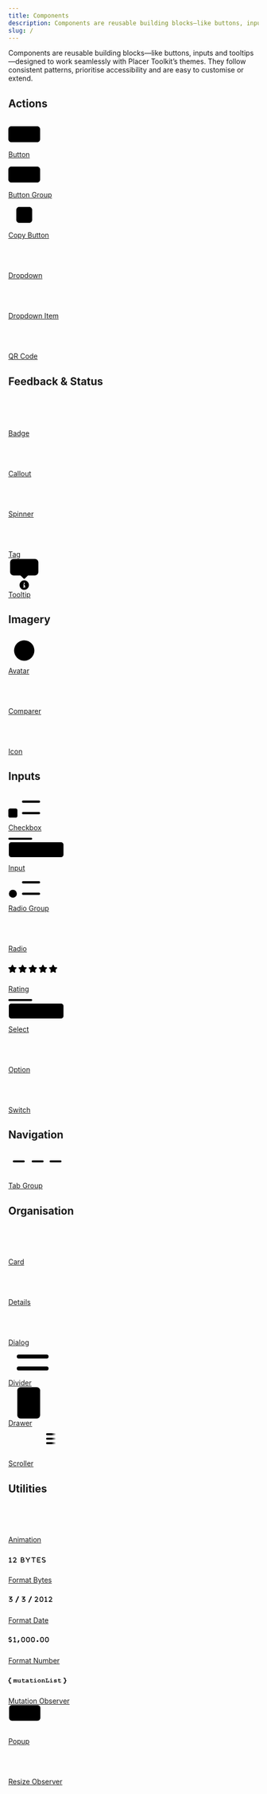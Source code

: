 ```yaml
---
title: Components
description: Components are reusable building blocks—like buttons, inputs and tooltips—designed to work seamlessly with Placer Toolkit’s themes. They follow consistent patterns, prioritise accessibility and are easy to customise or extend.
slug: /
---
```


Components are reusable building blocks—like buttons, inputs and tooltips—designed to work seamlessly with Placer Toolkit’s themes. They follow consistent patterns, prioritise accessibility and are easy to customise or extend.

## Actions

<div class="catalog-grid">
    <a href="/components/button">
        <pc-card>
            <div slot="media">
                <svg
                    xmlns="http://www.w3.org/2000/svg"
                    width="64"
                    height="64"
                    viewBox="0 0 64 32"
                >
                    <path
                        d="M0 6C0 2.68629 2.68629 0 6 0H58C61.3137 0 64 2.68629 64 6V26C64 29.3137 61.3137 32 58 32H6C2.68629 32 0 29.3137 0 26V6Z"
                        fill="var(--pc-color-primary-fill-loud)"
                    />
                    <path
                        d="M12.375 13.125C12.375 12.4414 12.9219 11.875 13.625 11.875H15.5C17.2188 11.875 18.625 13.2812 18.625 15C18.625 16.7383 17.2188 18.125 15.5 18.125H13.625V20C13.625 20.3516 13.332 20.625 13 20.625C12.6484 20.625 12.375 20.3516 12.375 20V17.5V13.125ZM13.625 16.875H15.5C16.5352 16.875 17.375 16.0352 17.375 15C17.375 13.9648 16.5352 13.125 15.5 13.125H13.625V16.875ZM21.875 11.875H24.0625C25.6055 11.875 26.875 13.1445 26.875 14.6875C26.875 15.8789 26.1328 16.8945 25.1172 17.3047L26.7578 19.6484C26.9531 19.9414 26.875 20.332 26.6016 20.5273C26.3086 20.7227 25.918 20.6445 25.7227 20.3711L23.7305 17.5H21.875V20C21.875 20.3516 21.582 20.625 21.25 20.625C20.8984 20.625 20.625 20.3516 20.625 20V16.875V13.125C20.625 12.4414 21.1719 11.875 21.875 11.875ZM24.0625 16.25C24.9219 16.25 25.625 15.5664 25.625 14.6875C25.625 13.8281 24.9219 13.125 24.0625 13.125H21.875V16.25H24.0625ZM30.125 11.875H34.5C34.832 11.875 35.125 12.168 35.125 12.5C35.125 12.8516 34.832 13.125 34.5 13.125H30.125V15.625H33.25C33.582 15.625 33.875 15.918 33.875 16.25C33.875 16.6016 33.582 16.875 33.25 16.875H30.125V19.375H34.5C34.832 19.375 35.125 19.668 35.125 20C35.125 20.3516 34.832 20.625 34.5 20.625H30.125C29.4219 20.625 28.875 20.0781 28.875 19.375V16.25V13.125C28.875 12.4414 29.4219 11.875 30.125 11.875ZM39.0586 13.3203C38.668 13.4766 38.4531 13.75 38.3945 14.082C38.3359 14.3555 38.375 14.5312 38.4336 14.668C38.4922 14.7852 38.5898 14.9023 38.7461 15.0195C39.1367 15.293 39.7031 15.4492 40.4062 15.6641C40.4258 15.6641 40.4453 15.6641 40.4648 15.6836C41.1094 15.8594 41.8711 16.0742 42.4375 16.4648C42.75 16.6797 43.0234 16.9727 43.1992 17.3438C43.375 17.7344 43.4141 18.1641 43.3164 18.6523C43.1797 19.4727 42.6328 20.0391 41.9297 20.3516C41.2266 20.6445 40.3672 20.7031 39.5078 20.5664C39.0391 20.4883 38.2773 20.2344 37.7891 20.0586C37.6914 20.0391 37.6133 20 37.5352 19.9805C37.2227 19.8633 37.0469 19.5117 37.1445 19.1797C37.2617 18.8672 37.6133 18.6914 37.9453 18.7891C38.043 18.8281 38.1406 18.8477 38.2578 18.8867C38.7461 19.0625 39.3516 19.2773 39.7031 19.3359C40.4258 19.4336 41.0117 19.375 41.4219 19.1992C41.832 19.0234 42.0273 18.7695 42.0859 18.4375C42.1445 18.1641 42.1055 17.9688 42.0469 17.8516C42.0078 17.7344 41.8906 17.6172 41.7344 17.5C41.3438 17.2266 40.7773 17.0703 40.0742 16.8555C40.0547 16.8555 40.0352 16.8555 40.0156 16.8359C39.3711 16.6602 38.6094 16.4453 38.043 16.0547C37.7305 15.8398 37.457 15.5469 37.2812 15.1758C37.125 14.7852 37.0859 14.3555 37.1641 13.8672L37.7695 13.9844L37.1641 13.8672C37.3008 13.0469 37.8477 12.4805 38.5508 12.168C39.2539 11.875 40.1133 11.8164 40.9727 11.9531C41.2266 11.9922 42.0078 12.1484 42.2812 12.2266C42.6133 12.3047 42.8086 12.6562 42.7109 12.9883C42.6328 13.3203 42.2812 13.5156 41.9492 13.418C41.7344 13.3594 41.0117 13.2227 40.7773 13.1836L40.875 12.5781L40.7773 13.1836C40.0547 13.0859 39.4688 13.1445 39.0586 13.3203ZM47.3086 13.3203C46.918 13.4766 46.7031 13.75 46.6445 14.082C46.5859 14.3555 46.625 14.5312 46.6836 14.668C46.7422 14.7852 46.8398 14.9023 46.9961 15.0195C47.3867 15.293 47.9531 15.4492 48.6562 15.6641C48.6758 15.6641 48.6953 15.6641 48.7148 15.6836C49.3594 15.8594 50.1211 16.0742 50.6875 16.4648C51 16.6797 51.2734 16.9727 51.4492 17.3438C51.625 17.7344 51.6641 18.1641 51.5664 18.6523C51.4297 19.4727 50.8828 20.0391 50.1797 20.3516C49.4766 20.6445 48.6172 20.7031 47.7578 20.5664C47.2891 20.4883 46.5273 20.2344 46.0391 20.0586C45.9414 20.0391 45.8633 20 45.7852 19.9805C45.4727 19.8633 45.2969 19.5117 45.3945 19.1797C45.5117 18.8672 45.8633 18.6914 46.1953 18.7891C46.293 18.8281 46.3906 18.8477 46.5078 18.8867C46.9961 19.0625 47.6016 19.2773 47.9531 19.3359C48.6758 19.4336 49.2617 19.375 49.6719 19.1992C50.082 19.0234 50.2773 18.7695 50.3359 18.4375C50.3945 18.1641 50.3555 17.9688 50.2969 17.8516C50.2578 17.7344 50.1406 17.6172 49.9844 17.5C49.5938 17.2266 49.0273 17.0703 48.3242 16.8555C48.3047 16.8555 48.2852 16.8555 48.2656 16.8359C47.6211 16.6602 46.8594 16.4453 46.293 16.0547C45.9805 15.8398 45.707 15.5469 45.5312 15.1758C45.375 14.7852 45.3359 14.3555 45.4141 13.8672L46.0195 13.9844L45.4141 13.8672C45.5508 13.0469 46.0977 12.4805 46.8008 12.168C47.5039 11.875 48.3633 11.8164 49.2227 11.9531C49.4766 11.9922 50.2578 12.1484 50.5312 12.2266C50.8633 12.3047 51.0586 12.6562 50.9609 12.9883C50.8828 13.3203 50.5312 13.5156 50.1992 13.418C49.9844 13.3594 49.2617 13.2227 49.0273 13.1836L49.125 12.5781L49.0273 13.1836C48.3047 13.0859 47.7188 13.1445 47.3086 13.3203Z"
                        fill="var(--pc-color-primary-on-loud)"
                    />
                </svg>
            </div>
            <div class="catalog-title">Button</div>
        </pc-card>
    </a>
    <a href="/components/button-group">
        <pc-card>
            <div slot="media">
                <svg
                    xmlns="http://www.w3.org/2000/svg"
                    width="64"
                    height="64"
                    viewBox="0 0 64 32"
                >
                    <path
                        d="M0 6C0 2.68629 2.68629 0 6 0H32V32H6C2.68629 32 0 29.3137 0 26V6Z"
                        fill="var(--pc-color-primary-fill-loud)"
                    />
                    <path
                        d="M16.75 12.375V15.75H20.125C20.5234 15.75 20.875 16.1016 20.875 16.5C20.875 16.9219 20.5234 17.25 20.125 17.25H16.75V20.625C16.75 21.0469 16.3984 21.375 16 21.375C15.5781 21.375 15.25 21.0469 15.25 20.625V17.25H11.875C11.4531 17.25 11.125 16.9219 11.125 16.5C11.125 16.1016 11.4531 15.75 11.875 15.75H15.25V12.375C15.25 11.9766 15.5781 11.625 16 11.625C16.3984 11.625 16.75 11.9766 16.75 12.375Z"
                        fill="var(--pc-color-primary-on-loud)"
                    />
                    <path
                        d="M32 0H58C61.3137 0 64 2.68629 64 6V26C64 29.3137 61.3137 32 58 32H32V0Z"
                        fill="var(--pc-color-primary-fill-loud)"
                    />
                    <path
                        d="M52.875 16.5C52.875 16.9219 52.5234 17.25 52.125 17.25H43.875C43.4531 17.25 43.125 16.9219 43.125 16.5C43.125 16.1016 43.4531 15.75 43.875 15.75H52.125C52.5234 15.75 52.875 16.1016 52.875 16.5Z"
                        fill="var(--pc-color-primary-on-loud)"
                    />
                    <line
                        x1="32.5"
                        x2="32.5"
                        y2="32"
                        stroke="var(--pc-color-primary-border-loud)"
                    />
                </svg>
            </div>
            <div class="catalog-title">Button Group</div>
        </pc-card>
    </a>
    <a href="/components/copy-button">
        <pc-card>
            <div slot="media">
                <svg
                    xmlns="http://www.w3.org/2000/svg"
                    width="64"
                    height="64"
                    viewBox="0 0 32 32"
                >
                    <g transform="translate(8 8)">
                        <path
                            d="M0 3C0 1.34315 1.34315 0 3 0H13C14.6569 0 16 1.34315 16 3V13C16 14.6569 14.6569 16 13 16H3C1.34315 16 0 14.6569 0 13V3Z"
                            fill="var(--pc-color-neutral-fill-normal)"
                        />
                        <path
                            d="M7.75 4H9.6875C9.875 4 10.0781 4.09375 10.2188 4.23438L11.2656 5.28125C11.4062 5.42188 11.5 5.625 11.5 5.8125V9.25C11.5 9.67188 11.1562 10 10.75 10H7.75C7.32812 10 7 9.67188 7 9.25V4.75C7 4.34375 7.32812 4 7.75 4ZM5.25 6H6.5V7H5.5V11H8.5V10.5H9.5V11.25C9.5 11.6719 9.15625 12 8.75 12H5.25C4.82812 12 4.5 11.6719 4.5 11.25V6.75C4.5 6.34375 4.82812 6 5.25 6Z"
                            fill="var(--pc-color-neutral-on-normal)"
                        />
                    </g>
                </svg>
            </div>
            <div class="catalog-title">Copy Button</div>
        </pc-card>
    </a>
    <a href="/components/dropdown">
        <pc-card>
            <div slot="media">
                <svg
                    xmlns="http://www.w3.org/2000/svg"
                    width="64"
                    height="64"
                    viewBox="0 0 64 64"
                    fill="none"
                >
                    <path
                        d="M0 6C0 2.68629 2.68629 0 6 0H18C21.3137 0 24 2.68629 24 6V18C24 21.3137 21.3137 24 18 24H6C2.68629 24 0 21.3137 0 18V6Z"
                        fill="var(--pc-color-neutral-fill-normal)"
                    />
                    <path
                        d="M11.4609 16.0391L6.96094 11.5391C6.65625 11.2578 6.65625 10.7656 6.96094 10.4844C7.24219 10.1797 7.73438 10.1797 8.01562 10.4844L12 14.4453L15.9609 10.4844C16.2422 10.1797 16.7344 10.1797 17.0156 10.4844C17.3203 10.7656 17.3203 11.2578 17.0156 11.5391L12.5156 16.0391C12.2344 16.3438 11.7422 16.3438 11.4609 16.0391Z"
                        fill="var(--pc-color-neutral-on-normal)"
                    />
                    <path
                        d="M6 25H58C60.7614 25 63 27.2386 63 30V58C63 60.7614 60.7614 63 58 63H6C3.23858 63 1 60.7614 1 58V30C1 27.2386 3.23858 25 6 25Z"
                        fill="var(--pc-color-surface-raised)"
                    />
                    <path
                        d="M6 25H58C60.7614 25 63 27.2386 63 30V58C63 60.7614 60.7614 63 58 63H6C3.23858 63 1 60.7614 1 58V30C1 27.2386 3.23858 25 6 25Z"
                        stroke="var(--pc-color-surface-border)"
                        stroke-width="2"
                    />
                    <rect
                        x="12"
                        y="36"
                        width="40"
                        height="4"
                        rx="2"
                        fill="var(--pc-color-neutral-on-quiet)"
                    />
                    <rect
                        x="12"
                        y="48"
                        width="40"
                        height="4"
                        rx="2"
                        fill="var(--pc-color-neutral-on-quiet)"
                    />
                </svg>
            </div>
            <div class="catalog-title">Dropdown</div>
        </pc-card>
    </a>
    <a href="/components/dropdown-item">
        <pc-card>
            <div slot="media">
                <svg
                    xmlns="http://www.w3.org/2000/svg"
                    width="50"
                    height="64"
                    viewBox="0 0 50 50"
                    fill="none"
                >
                    <path
                        d="M1 7C1 3.68629 3.68629 1 7 1H43C46.3137 1 49 3.68629 49 7V43C49 46.3137 46.3137 49 43 49H7C3.68629 49 1 46.3137 1 43V7Z"
                        stroke="var(--pc-color-surface-border)"
                        stroke-width="2"
                        stroke-linecap="round"
                        stroke-dasharray="6 6"
                    />
                    <path
                        d="M14.1566 18.7199L21.5367 16.7424C22.6036 16.4565 23.7003 17.0896 23.9862 18.1566L26.8463 28.8306C27.1322 29.8975 26.499 30.9942 25.4321 31.2801L18.052 33.2576C16.985 33.5435 15.8884 32.9103 15.6025 31.8434L12.7424 21.1694C12.4565 20.1024 13.0897 19.0057 14.1566 18.7199Z"
                        stroke="var(--pc-color-neutral-border-normal)"
                        stroke-width="2"
                    />
                    <path
                        d="M33.8449 16.3273H26.2045C23.9953 16.3273 22.2045 18.1181 22.2045 20.3273V31.3778C22.2045 33.587 23.9953 35.3778 26.2045 35.3778H33.8449C36.0541 35.3778 37.8449 33.587 37.8449 31.3778V20.3273C37.8449 18.1181 36.0541 16.3273 33.8449 16.3273Z"
                        fill="var(--pc-color-neutral-border-normal)"
                        stroke="var(--pc-color-surface-default)"
                        stroke-width="2"
                    />
                </svg>
            </div>
            <div class="catalog-title">Dropdown Item</div>
        </pc-card>
    </a>
    <a href="/components/qr-code">
        <pc-card>
            <div slot="media">
                <svg
                    xmlns="http://www.w3.org/2000/svg"
                    width="64"
                    height="64"
                    viewBox="0 0 48 48"
                    fill="none"
                >
                    <rect
                        x="27.5"
                        y="1.5"
                        width="19"
                        height="19"
                        rx="6"
                        stroke="var(--pc-color-neutral-border-normal)"
                        stroke-width="3"
                    />
                    <rect
                        x="1.5"
                        y="1.5"
                        width="19"
                        height="19"
                        rx="6"
                        stroke="var(--pc-color-neutral-border-normal)"
                        stroke-width="3"
                    />
                    <rect
                        x="1.5"
                        y="27.5"
                        width="19"
                        height="19"
                        rx="6"
                        stroke="var(--pc-color-neutral-border-normal)"
                        stroke-width="3"
                    />
                    <rect
                        x="33"
                        y="7"
                        width="8"
                        height="8"
                        rx="2"
                        fill="var(--pc-color-neutral-border-normal)"
                    />
                    <rect
                        x="7"
                        y="7"
                        width="8"
                        height="8"
                        rx="2"
                        fill="var(--pc-color-neutral-border-normal)"
                    />
                    <rect
                        x="7"
                        y="33"
                        width="8"
                        height="8"
                        rx="2"
                        fill="var(--pc-color-neutral-border-normal)"
                    />
                    <path
                        d="M26 28C26 26.8954 26.8954 26 28 26H34V34H26V28Z"
                        fill="var(--pc-color-neutral-border-quiet)"
                    />
                    <path
                        d="M34 26H40C41.1046 26 42 26.8954 42 28V32C42 33.1046 41.1046 34 40 34H34V26Z"
                        fill="var(--pc-color-neutral-border-quiet)"
                    />
                    <path
                        d="M26 34H34V40C34 41.1046 33.1046 42 32 42H28C26.8954 42 26 41.1046 26 40V34Z"
                        fill="var(--pc-color-neutral-border-quiet)"
                    />
                    <rect
                        x="38"
                        y="38"
                        width="8"
                        height="8"
                        rx="2"
                        fill="var(--pc-color-neutral-border-quiet)"
                    />
                </svg>
            </div>
            <div class="catalog-title">QR Code</div>
        </pc-card>
    </a>
</div>

## Feedback & Status

<div class="catalog-grid">
    <a href="/components/badge">
        <pc-card>
            <div slot="media">
                <svg
                    xmlns="http://www.w3.org/2000/svg"
                    width="66"
                    height="66"
                    viewBox="0 0 66 66"
                    fill="none"
                >
                    <path
                        d="M12 11H44C50.0751 11 55 15.9249 55 22V54C55 60.0751 50.0751 65 44 65H12C5.92487 65 1 60.0751 1 54V22C1 15.9249 5.92487 11 12 11Z"
                        fill="var(--pc-color-neutral-fill-quiet)"
                        stroke="var(--pc-color-neutral-border-quiet)"
                        stroke-width="2"
                    />
                    <path
                        d="M61 1H31C28.7909 1 27 2.79086 27 5V15C27 17.2091 28.7909 19 31 19H61C63.2091 19 65 17.2091 65 15V5C65 2.79086 63.2091 1 61 1Z"
                        fill="var(--pc-color-primary-fill-loud)"
                    />
                    <path
                        d="M61 1H31C28.7909 1 27 2.79086 27 5V15C27 17.2091 28.7909 19 31 19H61C63.2091 19 65 17.2091 65 15V5C65 2.79086 63.2091 1 61 1Z"
                        stroke="var(--pc-color-primary-border-loud)"
                        stroke-width="1"
                    />
                    <path
                        d="M34.7281 6.53125C34.9156 6.46875 35.15 6.53125 35.275 6.6875L39.4 11.625V7C39.4 6.73438 39.6187 6.5 39.9 6.5C40.1656 6.5 40.4 6.73438 40.4 7V13C40.4 13.2188 40.2594 13.4062 40.0562 13.4844C39.8687 13.5469 39.65 13.4844 39.5094 13.3281L35.4 8.39062V13C35.4 13.2812 35.1656 13.5 34.9 13.5C34.6187 13.5 34.4 13.2812 34.4 13V7C34.4 6.79688 34.525 6.60938 34.7281 6.53125ZM43 6.5H46.5C46.7656 6.5 47 6.73438 47 7C47 7.28125 46.7656 7.5 46.5 7.5H43V9.5H45.5C45.7656 9.5 46 9.73438 46 10C46 10.2812 45.7656 10.5 45.5 10.5H43V12.5H46.5C46.7656 12.5 47 12.7344 47 13C47 13.2812 46.7656 13.5 46.5 13.5H43C42.4375 13.5 42 13.0625 42 12.5V10V7.5C42 6.95312 42.4375 6.5 43 6.5ZM48.9125 6.53125C49.1781 6.4375 49.4594 6.57812 49.5687 6.82812L51.2875 11.4219L52.6156 6.85938C52.6781 6.65625 52.8656 6.5 53.1 6.5C53.3187 6.5 53.5062 6.65625 53.5687 6.85938L54.8969 11.4219L56.6312 6.82812C56.725 6.57812 57.0062 6.4375 57.2719 6.54688C57.5219 6.64062 57.6625 6.92188 57.5531 7.1875L55.3031 13.1875C55.2406 13.3906 55.0375 13.5156 54.8187 13.5C54.6 13.5 54.4281 13.3594 54.3656 13.1406L53.1 8.79688L51.8187 13.1406C51.7562 13.3594 51.5687 13.5 51.3656 13.5C51.1469 13.5156 50.9437 13.3906 50.8812 13.1875L48.6312 7.1875C48.5219 6.92188 48.6625 6.64062 48.9125 6.53125Z"
                        fill="var(--pc-color-primary-on-loud)"
                    />
                </svg>
            </div>
            <div class="catalog-title">Badge</div>
        </pc-card>
    </a>
    <a href="/components/callout">
        <pc-card>
            <div slot="media">
                <svg
                    xmlns="http://www.w3.org/2000/svg"
                    width="112"
                    height="64"
                    viewBox="0 0 112 40"
                    fill="none"
                >
                    <path
                        d="M12 1H100C106.075 1 111 5.92487 111 12V28C111 34.0751 106.075 39 100 39H12C5.92487 39 1 34.0751 1 28V12C1 5.92487 5.92487 1 12 1Z"
                        fill="var(--pc-color-warning-fill-quiet)"
                    />
                    <path
                        d="M12 1H100C106.075 1 111 5.92487 111 12V28C111 34.0751 106.075 39 100 39H12C5.92487 39 1 34.0751 1 28V12C1 5.92487 5.92487 1 12 1Z"
                        stroke="var(--pc-color-warning-border-quiet)"
                        stroke-width="2"
                    />
                    <path
                        d="M20 13C20.4375 13 20.8438 13.25 21.0625 13.625L27.8125 25.125C28.0312 25.5312 28.0312 26 27.8125 26.375C27.5938 26.7812 27.1875 27 26.75 27H13.25C12.7812 27 12.375 26.7812 12.1562 26.375C11.9375 26 11.9375 25.5312 12.1562 25.125L18.9062 13.625C19.125 13.25 19.5312 13 20 13ZM20 17C19.5625 17 19.25 17.3438 19.25 17.75V21.25C19.25 21.6875 19.5625 22 20 22C20.4062 22 20.75 21.6875 20.75 21.25V17.75C20.75 17.3438 20.4062 17 20 17ZM21 24C21 23.4688 20.5312 23 20 23C19.4375 23 19 23.4688 19 24C19 24.5625 19.4375 25 20 25C20.5312 25 21 24.5625 21 24Z"
                        fill="var(--pc-color-warning-on-quiet)"
                    />
                    <rect
                        x="36"
                        y="18"
                        width="64"
                        height="4"
                        rx="2"
                        fill="var(--pc-color-warning-on-quiet)"
                    />
                </svg>
            </div>
            <div class="catalog-title">Callout</div>
        </pc-card>
    </a>
    <a href="/components/spinner">
        <pc-card>
            <div slot="media">
                <svg
                    xmlns="http://www.w3.org/2000/svg"
                    width="64"
                    height="64"
                    viewBox="0 0 28 28"
                    fill="none"
                >
                    <g transform="translate(8 8)">
                        <circle
                            cx="7"
                            cy="7"
                            r="6"
                            stroke="var(--pc-color-neutral-fill-normal)"
                            stroke-width="2"
                        />
                        <path
                            d="M1.20588 8.55255C0.348445 5.35255 2.24747 2.06332 5.44747 1.20588C5.96618 1.06688 6.48729 1.00033 7 1"
                            stroke="var(--pc-color-primary-fill-loud)"
                            stroke-width="2"
                            stroke-linecap="round"
                        />
                    </g>
                </svg>
            </div>
            <div class="catalog-title">Spinner</div>
        </pc-card>
    </a>
    <a href="/components/tag">
        <pc-card>
            <div slot="media">
                <svg
                    xmlns="http://www.w3.org/2000/svg"
                    width="64"
                    height="64"
                    viewBox="0 0 64 28"
                    fill="none"
                >
                    <path
                        d="M6 1H58C60.7614 1 63 3.23858 63 6V22C63 24.7614 60.7614 27 58 27H6C3.23858 27 1 24.7614 1 22V6C1 3.23858 3.23858 1 6 1Z"
                        fill="var(--pc-color-neutral-fill-quiet)"
                    />
                    <path
                        d="M6 1H58C60.7614 1 63 3.23858 63 6V22C63 24.7614 60.7614 27 58 27H6C3.23858 27 1 24.7614 1 22V6C1 3.23858 3.23858 1 6 1Z"
                        stroke="var(--pc-color-neutral-border-quiet)"
                        stroke-width="2"
                    />
                    <path
                        d="M12.25 10.375C12.25 9.76562 12.7422 9.25 13.375 9.27344H16.8672C17.2656 9.27344 17.6406 9.41406 17.9219 9.69531L22.0469 13.8203C22.6328 14.4062 22.6328 15.3672 22.0469 15.9531L18.9297 19.0703C18.3438 19.6562 17.3828 19.6562 16.7969 19.0703L12.6719 14.9453C12.3906 14.6641 12.25 14.2891 12.25 13.8906V10.375ZM14.875 11.125C14.4531 11.125 14.125 11.4766 14.125 11.875C14.125 12.2969 14.4531 12.625 14.875 12.625C15.2734 12.625 15.625 12.2969 15.625 11.875C15.625 11.4766 15.2734 11.125 14.875 11.125Z"
                        fill="var(--pc-color-neutral-on-quiet)"
                    />
                    <rect
                        x="31"
                        y="12"
                        width="21"
                        height="4"
                        rx="2"
                        fill="var(--pc-color-neutral-on-quiet)"
                    />
                </svg>
            </div>
            <div class="catalog-title">Tag</div>
        </pc-card>
    </a>
    <a href="/components/tooltip">
        <pc-card>
            <div slot="media">
                <svg
                    xmlns="http://www.w3.org/2000/svg"
                    width="64"
                    height="64"
                    viewBox="0 0 48 54"
                >
                    <path
                        d="M0 6.80762C0 3.49391 2.68629 0.807617 6 0.807617H42C45.3137 0.807617 48 3.49391 48 6.80762V22.8076C48 26.1213 45.3137 28.8076 42 28.8076H6C2.68629 28.8076 0 26.1213 0 22.8076V6.80762Z"
                        fill="var(--pc-tooltip-background-color)"
                    />
                    <rect
                        x="12"
                        y="12.8076"
                        width="24"
                        height="4"
                        rx="2"
                        fill="var(--pc-tooltip-color)"
                    />
                    <rect
                        x="14.8076"
                        y="26"
                        width="13"
                        height="13"
                        rx="2"
                        transform="rotate(-45 14.8076 26)"
                        fill="var(--pc-tooltip-background-color)"
                    />
                    <path
                        d="M24.0156 53.1924C21.1406 53.1924 18.5156 51.6924 17.0781 49.1924C15.6406 46.7236 15.6406 43.6924 17.0781 41.1924C18.5156 38.7236 21.1406 37.1924 24.0156 37.1924C26.8594 37.1924 29.4844 38.7236 30.9219 41.1924C32.3594 43.6924 32.3594 46.7236 30.9219 49.1924C29.4844 51.6924 26.8594 53.1924 24.0156 53.1924ZM22.7656 47.6924C22.3281 47.6924 22.0156 48.0361 22.0156 48.4424C22.0156 48.8799 22.3281 49.1924 22.7656 49.1924H25.2656C25.6719 49.1924 26.0156 48.8799 26.0156 48.4424C26.0156 48.0361 25.6719 47.6924 25.2656 47.6924H25.0156V44.9424C25.0156 44.5361 24.6719 44.1924 24.2656 44.1924H22.7656C22.3281 44.1924 22.0156 44.5361 22.0156 44.9424C22.0156 45.3799 22.3281 45.6924 22.7656 45.6924H23.5156V47.6924H22.7656ZM24.0156 41.1924C23.4531 41.1924 23.0156 41.6611 23.0156 42.1924C23.0156 42.7549 23.4531 43.1924 24.0156 43.1924C24.5469 43.1924 25.0156 42.7549 25.0156 42.1924C25.0156 41.6611 24.5469 41.1924 24.0156 41.1924Z"
                        fill="var(--pc-color-primary-fill-loud)"
                    />
                </svg>
            </div>
            <div class="catalog-title">Tooltip</div>
        </pc-card>
    </a>
</div>

## Imagery

<div class="catalog-grid">
    <a href="/components/avatar">
        <pc-card>
            <div slot="media">
                <svg
                    xmlns="http://www.w3.org/2000/svg"
                    width="64"
                    height="64"
                    viewBox="0 0 48 48"
                >
                    <g transform="translate(8 8)">
                        <circle
                            cx="16"
                            cy="16"
                            r="15.3333"
                            fill="var(--pc-color-neutral-fill-normal)"
                            stroke="var(--pc-color-neutral-fill-normal)"
                            stroke-width="1.3333"
                        />
                        <path
                            d="M16 15.8333C14.6823 15.8333 13.4792 15.1458 12.8203 14.0001C12.1615 12.8828 12.1615 11.5458 12.8203 10.4271C13.4792 9.30989 14.6823 8.5 16 8.5C17.2889 8.5 18.4919 9.30989 19.1508 10.4271C19.8096 11.5458 19.8096 12.8828 19.1508 14.0001C18.4919 15.1458 17.2889 15.8333 16 15.8333ZM14.6823 17.2083H17.289C20.125 17.2083 22.4167 19.5 22.4167 22.336C22.4167 22.7943 21.9856 23.1667 21.5273 23.1667H10.4141C9.95583 23.1667 9.58333 22.7943 9.58333 22.336C9.58333 19.5 11.8403 17.2083 14.6823 17.2083Z"
                            fill="var(--pc-color-neutral-on-normal)"
                        />
                    </g>
                </svg>
            </div>
            <div class="catalog-title">Avatar</div>
        </pc-card>
    </a>
    <a href="/components/comparer">
        <pc-card>
            <div slot="media">
                <svg
                    xmlns="http://www.w3.org/2000/svg"
                    width="96"
                    height="64"
                    viewBox="0 0 96 64"
                    fill="none"
                >
                    <path
                        d="M12 1H84C90.0751 1 95 5.92487 95 12V52C95 58.0751 90.0751 63 84 63H12C5.92487 63 1 58.0751 1 52V12C1 5.92487 5.92487 1 12 1Z"
                        fill="var(--pc-color-neutral-fill-quiet)"
                        stroke="var(--pc-color-neutral-border-quiet)"
                        stroke-width="2"
                    />
                    <path
                        d="M12 52L24 39L36 52L48 37"
                        stroke="var(--pc-color-primary-border-loud)"
                        stroke-width="2"
                        stroke-linecap="round"
                        stroke-linejoin="round"
                    />
                    <path
                        d="M48 37L60 22L84 52"
                        stroke="var(--pc-color-neutral-border-normal)"
                        stroke-width="2"
                        stroke-linecap="round"
                        stroke-linejoin="round"
                    />
                    <circle
                        cx="24"
                        cy="20"
                        r="7"
                        stroke="var(--pc-color-primary-border-loud)"
                        stroke-width="2"
                    />
                    <line
                        x1="48"
                        y1="-4.37114e-08"
                        x2="48"
                        y2="62"
                        stroke="var(--pc-color-neutral-border-quiet)"
                        stroke-width="2"
                    />
                    <circle
                        cx="48"
                        cy="32"
                        r="12"
                        fill="var(--pc-color-neutral-border-quiet)"
                    />
                    <path
                        d="M45.1875 34.55H46.3125C46.8281 34.55 47.25 34.9719 47.25 35.4875V36.6125C47.25 37.1516 46.8281 37.55 46.3125 37.55H45.1875C44.6484 37.55 44.25 37.1516 44.25 36.6125V35.4875C44.25 34.9719 44.6484 34.55 45.1875 34.55ZM49.6875 34.55H50.8125C51.3281 34.55 51.75 34.9719 51.75 35.4875V36.6125C51.75 37.1516 51.3281 37.55 50.8125 37.55H49.6875C49.1484 37.55 48.75 37.1516 48.75 36.6125V35.4875C48.75 34.9719 49.1484 34.55 49.6875 34.55ZM45.1875 33.8C44.6484 33.8 44.25 33.4016 44.25 32.8625V31.7375C44.25 31.2219 44.6484 30.8 45.1875 30.8H46.3125C46.8281 30.8 47.25 31.2219 47.25 31.7375V32.8625C47.25 33.4016 46.8281 33.8 46.3125 33.8H45.1875ZM49.6875 30.8H50.8125C51.3281 30.8 51.75 31.2219 51.75 31.7375V32.8625C51.75 33.4016 51.3281 33.8 50.8125 33.8H49.6875C49.1484 33.8 48.75 33.4016 48.75 32.8625V31.7375C48.75 31.2219 49.1484 30.8 49.6875 30.8ZM45.1875 30.05C44.6484 30.05 44.25 29.6516 44.25 29.1125V27.9875C44.25 27.4719 44.6484 27.05 45.1875 27.05H46.3125C46.8281 27.05 47.25 27.4719 47.25 27.9875V29.1125C47.25 29.6516 46.8281 30.05 46.3125 30.05H45.1875ZM49.6875 27.05H50.8125C51.3281 27.05 51.75 27.4719 51.75 27.9875V29.1125C51.75 29.6516 51.3281 30.05 50.8125 30.05H49.6875C49.1484 30.05 48.75 29.6516 48.75 29.1125V27.9875C48.75 27.4719 49.1484 27.05 49.6875 27.05Z"
                        fill="var(--pc-color-neutral-on-quiet)"
                    />
                </svg>
            </div>
            <div class="catalog-title">Comparer</div>
        </pc-card>
    </a>
    <a href="/components/icon">
        <pc-card>
            <div slot="media">
                <svg
                    xmlns="http://www.w3.org/2000/svg"
                    width="87"
                    height="64"
                    viewBox="0 0 87 38"
                    fill="none"
                >
                    <path
                        d="M9.5 5C9.5 4.125 9 3.3125 8.25 2.84375C7.46875 2.40625 6.5 2.40625 5.75 2.84375C4.96875 3.3125 4.5 4.125 4.5 5C4.5 5.90625 4.96875 6.71875 5.75 7.1875C6.5 7.625 7.46875 7.625 8.25 7.1875C9 6.71875 9.5 5.90625 9.5 5ZM3 5C3 3.59375 3.75 2.28125 5 1.5625C6.21875 0.84375 7.75 0.84375 9 1.5625C10.2188 2.28125 11 3.59375 11 5C11 6.4375 10.2188 7.75 9 8.46875C7.75 9.1875 6.21875 9.1875 5 8.46875C3.75 7.75 3 6.4375 3 5ZM1.53125 15.5H12.4375C12.1562 13.5312 10.4688 12 8.40625 12H5.5625C3.5 12 1.8125 13.5312 1.53125 15.5ZM0 16.0938C0 13 2.46875 10.5 5.5625 10.5H8.40625C11.5 10.5 14 13 14 16.0938C14 16.5938 13.5625 17 13.0625 17H0.90625C0.40625 17 0 16.5938 0 16.0938Z"
                        fill="var(--pc-color-neutral-border-loud)"
                    />
                    <path
                        d="M35.7812 2.84375H35.75C35.4688 2.5625 35 2.5625 34.7188 2.84375L33.7812 3.75L35.25 5.21875L36.1562 4.28125C36.4375 4 36.4375 3.53125 36.1562 3.21875L35.7812 2.84375ZM28.5312 9.03125C28.4375 9.09375 28.375 9.21875 28.3438 9.34375L27.8125 11.1562L29.6562 10.6562C29.7812 10.625 29.875 10.5625 29.9688 10.4688L34.1875 6.25L32.75 4.8125L28.5312 9.03125ZM33.6562 1.78125C34.5312 0.90625 35.9375 0.90625 36.8125 1.78125L37.2188 2.1875C38.0938 3.0625 38.0938 4.46875 37.2188 5.34375L31.0312 11.5312C30.7812 11.7812 30.4375 11.9688 30.0625 12.0938L26.9375 12.9688C26.6875 13.0625 26.4062 13 26.2188 12.7812C26 12.5938 25.9375 12.3125 26 12.0625L26.9062 8.9375C27 8.5625 27.2188 8.21875 27.4688 7.96875L33.6562 1.78125ZM24.75 3H28.25C28.6562 3 29 3.34375 29 3.75C29 4.1875 28.6562 4.5 28.25 4.5H24.75C24.0312 4.5 23.5 5.0625 23.5 5.75V14.25C23.5 14.9688 24.0312 15.5 24.75 15.5H33.25C33.9375 15.5 34.5 14.9688 34.5 14.25V10.75C34.5 10.3438 34.8125 10 35.25 10C35.6562 10 36 10.3438 36 10.75V14.25C36 15.7812 34.75 17 33.25 17H24.75C23.2188 17 22 15.7812 22 14.25V5.75C22 4.25 23.2188 3 24.75 3Z"
                        fill="var(--pc-color-neutral-border-loud)"
                    />
                    <path
                        d="M46.5 9.15625L60.5 1.15625C60.8125 0.96875 61.25 0.96875 61.5625 1.1875C61.875 1.40625 62.0312 1.78125 61.9688 2.15625L59.9688 15.1562C59.875 15.7812 59.1875 16.1875 58.5938 15.9375L54.7188 14.3125L52.7812 16.6562C52.5938 16.875 52.3125 17 52 17C51.4375 17 51 16.5625 51 16V12.75L46.5938 10.9375C45.8438 10.625 45.7812 9.5625 46.5 9.15625ZM48.125 9.9375L51.9688 11.5312L51.9375 11.5L58.7812 3.84375L48.125 9.9375ZM58.5938 14.3125L60.0625 4.65625L53.375 12.125L58.5938 14.3125Z"
                        fill="var(--pc-color-neutral-border-loud)"
                    />
                    <path
                        d="M84.5 9C84.5 6.6875 83.25 4.5625 81.25 3.375C79.2188 2.21875 76.75 2.21875 74.75 3.375C72.7188 4.5625 71.5 6.6875 71.5 9C71.5 11.3438 72.7188 13.4688 74.75 14.6562C76.75 15.8125 79.2188 15.8125 81.25 14.6562C83.25 13.4688 84.5 11.3438 84.5 9ZM70 9C70 6.15625 71.5 3.53125 74 2.09375C76.4688 0.65625 79.5 0.65625 82 2.09375C84.4688 3.53125 86 6.15625 86 9C86 11.875 84.4688 14.5 82 15.9375C79.5 17.375 76.4688 17.375 74 15.9375C71.5 14.5 70 11.875 70 9ZM74.0625 10.8125C73.9375 10.4062 74.2812 10 74.75 10H81.375C81.8125 10 82.1875 10.4062 82.0312 10.8125C81.5312 12.5312 79.9375 13.75 78.0625 13.75C76.1875 13.75 74.5938 12.5312 74.0625 10.8125ZM74.5 7C74.5 6.46875 74.9375 6 75.5 6C76.0625 6 76.5 6.46875 76.5 7C76.5 7.5625 76.0625 8 75.5 8C74.9375 8 74.5 7.5625 74.5 7ZM79.6875 7.6875C79.4375 7.9375 79.0625 7.96875 78.7812 7.71875C78.5312 7.46875 78.5312 7.09375 78.7812 6.84375C79.2188 6.34375 79.875 6.125 80.4688 6.125C81.0938 6.125 81.7188 6.34375 82.1875 6.84375C82.4062 7.09375 82.4062 7.46875 82.1562 7.71875C81.9062 7.96875 81.5 7.9375 81.2812 7.6875C81.0938 7.5 80.8125 7.375 80.4688 7.375C80.1562 7.375 79.8438 7.5 79.6875 7.6875Z"
                        fill="var(--pc-color-neutral-border-loud)"
                    />
                    <path
                        d="M7 29C5.5625 29 4.25 28.25 3.53125 27C2.8125 25.7812 2.8125 24.25 3.53125 23C4.25 21.7812 5.5625 21 7 21C8.40625 21 9.71875 21.7812 10.4375 23C11.1562 24.25 11.1562 25.7812 10.4375 27C9.71875 28.25 8.40625 29 7 29ZM5.5625 30.5H8.40625C11.5 30.5 14 33 14 36.0938C14 36.5938 13.5625 37 13.0625 37H0.90625C0.40625 37 0 36.5938 0 36.0938C0 33 2.46875 30.5 5.5625 30.5Z"
                        fill="var(--pc-color-neutral-border-loud)"
                    />
                    <path
                        d="M36.7188 21.6875L37.3125 22.2812C38 22.9688 38 24.0625 37.3125 24.75L36.375 25.6875L33.3125 22.625L34.25 21.6875C34.9375 21 36.0312 21 36.7188 21.6875ZM27.375 28.5625L32.5938 23.3438L35.6562 26.4062L30.4375 31.625C30.25 31.8125 30 31.9688 29.75 32.0625L26.9688 32.9688C26.7188 33.0625 26.4062 33 26.2188 32.7812C26 32.5938 25.9375 32.2812 26.0312 32.0312L26.9375 29.25C27.0312 29 27.1875 28.75 27.375 28.5625ZM25 23H28C28.5312 23 29 23.4688 29 24C29 24.5625 28.5312 25 28 25H25C24.4375 25 24 25.4688 24 26V34C24 34.5625 24.4375 35 25 35H33C33.5312 35 34 34.5625 34 34V31C34 30.4688 34.4375 30 35 30C35.5312 30 36 30.4688 36 31V34C36 35.6562 34.6562 37 33 37H25C23.3438 37 22 35.6562 22 34V26C22 24.3438 23.3438 23 25 23Z"
                        fill="var(--pc-color-neutral-border-loud)"
                    />
                    <path
                        d="M61.5625 21.1875C61.875 21.4062 62.0312 21.7812 61.9688 22.1562L59.9688 35.1562C59.9375 35.4688 59.75 35.7188 59.4688 35.875C59.2188 36.0312 58.875 36.0625 58.5938 35.9375L54.875 34.375L52.7188 36.6875C52.4375 37 52 37.0938 51.625 36.9375C51.25 36.8125 51 36.4375 51 36V33.4062C51 33.2812 51.0312 33.1562 51.125 33.0625L56.3438 27.3438C56.5312 27.1562 56.5312 26.8438 56.3438 26.6562C56.1562 26.4688 55.8438 26.4688 55.6562 26.6562L49.3125 32.2812L46.5312 30.9062C46.2188 30.75 46 30.4062 46 30.0312C45.9688 29.6875 46.1562 29.3438 46.5 29.1562L60.5 21.1562C60.8125 20.9688 61.25 20.9688 61.5625 21.1875Z"
                        fill="var(--pc-color-neutral-border-loud)"
                    />
                    <path
                        d="M78 37C75.125 37 72.5 35.5 71.0625 33C69.625 30.5312 69.625 27.5 71.0625 25C72.5 22.5312 75.125 21 78 21C80.8438 21 83.4688 22.5312 84.9062 25C86.3438 27.5 86.3438 30.5312 84.9062 33C83.4688 35.5 80.8438 37 78 37ZM73 30.8438C73.5938 32.9375 75.5938 34.5 78 34.5C80.375 34.5 82.375 32.9375 82.9688 30.8438C83.0938 30.4062 82.7188 30 82.2812 30H73.6875C73.25 30 72.9062 30.4062 73 30.8438ZM74.5 27C74.5 27.5625 74.9375 28 75.5 28C76.0625 28 76.5 27.5625 76.5 27C76.5 26.4688 76.0625 26 75.5 26C74.9375 26 74.5 26.4688 74.5 27ZM79.375 27.8125C79.9375 27.0938 81.0312 27.0938 81.5938 27.8125C81.75 28.0312 82.0625 28.0938 82.2812 27.9062C82.5 27.75 82.5625 27.4375 82.375 27.2188C81.4375 25.9375 79.5312 25.9375 78.5938 27.2188C78.4062 27.4375 78.4688 27.75 78.6875 27.9062C78.9062 28.0938 79.2188 28.0312 79.375 27.8125Z"
                        fill="var(--pc-color-neutral-border-loud)"
                    />
                </svg>
            </div>
            <div class="catalog-title">Icon</div>
        </pc-card>
    </a>
</div>

## Inputs

<div class="catalog-grid">
    <a href="/components/checkbox">
        <pc-card>
            <div slot="media">
                <svg
                    xmlns="http://www.w3.org/2000/svg"
                    width="64"
                    height="64"
                    viewBox="0 0 56 36"
                >
                    <path
                        d="M0 23C0 21.3431 1.34315 20 3 20H13C14.6569 20 16 21.3431 16 23V33C16 34.6569 14.6569 36 13 36H3C1.34315 36 0 34.6569 0 33V23Z"
                        fill="var(--pc-color-primary-fill-loud)"
                    />
                    <path
                        d="M3 1H13C14.1046 1 15 1.89543 15 3V13C15 14.1046 14.1046 15 13 15H3C1.89543 15 1 14.1046 1 13V3C1 1.89543 1.89543 1 3 1Z"
                        fill="none"
                        stroke="var(--pc-color-neutral-border-normal)"
                        stroke-width="1"
                    />
                    <path
                        d="M12.5977 24.6523C12.877 24.9102 12.877 25.3613 12.5977 25.6191L7.09766 31.1191C6.83984 31.3984 6.38867 31.3984 6.13086 31.1191L3.38086 28.3691C3.10156 28.1113 3.10156 27.6602 3.38086 27.4023C3.63867 27.123 4.08984 27.123 4.34766 27.4023L6.625 29.6582L11.6309 24.6523C11.8887 24.373 12.3398 24.373 12.5977 24.6523Z"
                        fill="var(--pc-color-primary-on-loud)"
                    />
                    <rect
                        x="24"
                        y="6"
                        width="32"
                        height="4"
                        rx="2"
                        fill="var(--pc-color-neutral-border-normal)"
                    />
                    <rect
                        x="24"
                        y="26"
                        width="32"
                        height="4"
                        rx="2"
                        fill="var(--pc-color-neutral-border-normal)"
                    />
                </svg>
            </div>
            <div class="catalog-title">Checkbox</div>
        </pc-card>
    </a>
    <a href="/components/input">
        <pc-card>
            <div slot="media">
                <svg
                    xmlns="http://www.w3.org/2000/svg"
                    width="112"
                    height="64"
                    viewBox="0 0 112 40"
                >
                    <path
                        d="M6 9H106C108.761 9 111 11.2386 111 14V34C111 36.7614 108.761 39 106 39H6C3.23857 39 1 36.7614 1 34V14C1 11.2386 3.23858 9 6 9Z"
                        fill="var(--pc-form-control-background-color)"
                        stroke="var(--pc-form-control-border-color)"
                        stroke-width="2"
                    />
                    <rect
                        width="48"
                        height="4"
                        rx="2"
                        fill="var(--pc-color-neutral-border-normal)"
                    />
                </svg>
            </div>
            <div class="catalog-title">Input</div>
        </pc-card>
    </a>
    <a href="/components/radio-group">
        <pc-card>
            <div slot="media">
                <svg
                    xmlns="http://www.w3.org/2000/svg"
                    width="64"
                    height="64"
                    viewBox="0 0 56 36"
                >
                    <rect
                        x="24"
                        y="6"
                        width="32"
                        height="4"
                        rx="2"
                        fill="var(--pc-color-neutral-border-normal)"
                    />
                    <rect
                        x="24"
                        y="26"
                        width="32"
                        height="4"
                        rx="2"
                        fill="var(--pc-color-neutral-border-normal)"
                    />
                    <circle
                        cx="8"
                        cy="8"
                        r="7"
                        fill="none"
                        stroke="var(--pc-color-neutral-border-normal)"
                        stroke-width="1"
                    />
                    <circle
                        cx="8"
                        cy="28"
                        r="7"
                        fill="var(--pc-color-primary-fill-loud)"
                        stroke="var(--pc-color-primary-fill-loud)"
                        stroke-width="2"
                    />
                    <circle
                        cx="8"
                        cy="28"
                        r="4"
                        fill="var(--pc-color-surface-default)"
                    />
                </svg>
            </div>
            <div class="catalog-title">Radio Group</div>
        </pc-card>
    </a>
    <a href="/components/radio">
        <pc-card>
            <div slot="media">
                <svg
                    xmlns="http://www.w3.org/2000/svg"
                    width="50"
                    height="64"
                    viewBox="0 0 50 50"
                    fill="none"
                >
                    <path
                        d="M1 7C1 3.68629 3.68629 1 7 1H43C46.3137 1 49 3.68629 49 7V43C49 46.3137 46.3137 49 43 49H7C3.68629 49 1 46.3137 1 43V7Z"
                        stroke="var(--pc-color-surface-border)"
                        stroke-width="2"
                        stroke-linecap="round"
                        stroke-dasharray="6 6"
                    />
                    <path
                        d="M14.1566 18.7199L21.5367 16.7424C22.6036 16.4565 23.7003 17.0896 23.9862 18.1566L26.8463 28.8306C27.1322 29.8975 26.499 30.9942 25.4321 31.2801L18.052 33.2576C16.985 33.5435 15.8884 32.9103 15.6025 31.8434L12.7424 21.1694C12.4565 20.1024 13.0897 19.0057 14.1566 18.7199Z"
                        stroke="var(--pc-color-neutral-border-normal)"
                        stroke-width="2"
                    />
                    <path
                        d="M33.8449 16.3273H26.2045C23.9953 16.3273 22.2045 18.1181 22.2045 20.3273V31.3778C22.2045 33.587 23.9953 35.3778 26.2045 35.3778H33.8449C36.0541 35.3778 37.8449 33.587 37.8449 31.3778V20.3273C37.8449 18.1181 36.0541 16.3273 33.8449 16.3273Z"
                        fill="var(--pc-color-neutral-border-normal)"
                        stroke="var(--pc-color-surface-default)"
                        stroke-width="2"
                    />
                </svg>
            </div>
            <div class="catalog-title">Radio</div>
        </pc-card>
    </a>
    <a href="/components/rating">
        <pc-card>
            <div slot="media">
                <svg
                    xmlns="http://www.w3.org/2000/svg"
                    width="99"
                    height="64"
                    viewBox="0 0 99 16"
                >
                    <path
                        d="M9.12156 0.562016L11.1511 4.71469L15.616 5.37038C15.9907 5.43283 16.3029 5.68261 16.4278 6.05729C16.5527 6.40074 16.459 6.80664 16.178 7.05643L12.9308 10.2724L13.7114 14.831C13.7738 15.2057 13.6177 15.5803 13.3055 15.7989C12.9932 16.0487 12.5873 16.0487 12.2439 15.8926L8.24731 13.7382L4.21953 15.8926C3.9073 16.0487 3.5014 16.0487 3.18917 15.7989C2.87694 15.5803 2.72082 15.2057 2.78327 14.831L3.53262 10.2724L0.285415 7.05643C0.0356298 6.80664 -0.0580396 6.40074 0.0356298 6.05729C0.160522 5.68261 0.472754 5.43283 0.847431 5.37038L5.34356 4.71469L7.34184 0.562016C7.49796 0.218562 7.84141 0 8.24731 0C8.62199 0 8.96545 0.218562 9.12156 0.562016Z"
                        fill="var(--pc-color-warning-fill-loud)"
                    />
                    <path
                        d="M29.6036 0.562016L31.6331 4.71469L36.098 5.37038C36.4727 5.43283 36.7849 5.68261 36.9098 6.05729C37.0347 6.40074 36.9411 6.80664 36.66 7.05643L33.4128 10.2724L34.1934 14.831C34.2559 15.2057 34.0998 15.5803 33.7875 15.7989C33.4753 16.0487 33.0694 16.0487 32.7259 15.8926L28.7294 13.7382L24.7016 15.8926C24.3894 16.0487 23.9835 16.0487 23.6712 15.7989C23.359 15.5803 23.2029 15.2057 23.2653 14.831L24.0147 10.2724L20.7675 7.05643C20.5177 6.80664 20.424 6.40074 20.5177 6.05729C20.6426 5.68261 20.9548 5.43283 21.3295 5.37038L25.8256 4.71469L27.8239 0.562016C27.98 0.218562 28.3235 0 28.7294 0C29.104 0 29.4475 0.218562 29.6036 0.562016Z"
                        fill="var(--pc-color-warning-fill-loud)"
                    />
                    <path
                        d="M50.0857 0.562016L52.1152 4.71469L56.5801 5.37038C56.9548 5.43283 57.267 5.68261 57.3919 6.05729C57.5168 6.40074 57.4231 6.80664 57.1421 7.05643L53.8949 10.2724L54.6755 14.831C54.7379 15.2057 54.5818 15.5803 54.2696 15.7989C53.9573 16.0487 53.5514 16.0487 53.208 15.8926L49.2114 13.7382L45.1836 15.8926C44.8714 16.0487 44.4655 16.0487 44.1533 15.7989C43.841 15.5803 43.6849 15.2057 43.7474 14.831L44.4967 10.2724L41.2495 7.05643C40.9997 6.80664 40.9061 6.40074 40.9997 6.05729C41.1246 5.68261 41.4369 5.43283 41.8115 5.37038L46.3077 4.71469L48.306 0.562016C48.4621 0.218562 48.8055 0 49.2114 0C49.5861 0 49.9296 0.218562 50.0857 0.562016Z"
                        fill="var(--pc-color-warning-fill-loud)"
                    />
                    <path
                        d="M70.5677 0.562016L72.5972 4.71469L77.0621 5.37038C77.4368 5.43283 77.749 5.68261 77.8739 6.05729C77.9988 6.40074 77.9052 6.80664 77.6242 7.05643L74.3769 10.2724L75.1575 14.831C75.22 15.2057 75.0639 15.5803 74.7516 15.7989C74.4394 16.0487 74.0335 16.0487 73.69 15.8926L69.6935 13.7382L65.6657 15.8926C65.3535 16.0487 64.9476 16.0487 64.6353 15.7989C64.3231 15.5803 64.167 15.2057 64.2294 14.831L64.9788 10.2724L61.7316 7.05643C61.4818 6.80664 61.3881 6.40074 61.4818 6.05729C61.6067 5.68261 61.9189 5.43283 62.2936 5.37038L66.7897 4.71469L68.788 0.562016C68.9441 0.218562 69.2876 0 69.6935 0C70.0682 0 70.4116 0.218562 70.5677 0.562016Z"
                        fill="var(--pc-color-warning-fill-loud)"
                    />
                    <path
                        d="M91.0498 0.562016L93.0793 4.71469L97.5442 5.37038C97.9189 5.43283 98.2311 5.68261 98.356 6.05729C98.4809 6.40074 98.3872 6.80664 98.1062 7.05643L94.859 10.2724L95.6396 14.831C95.702 15.2057 95.5459 15.5803 95.2337 15.7989C94.9214 16.0487 94.5155 16.0487 94.1721 15.8926L90.1755 13.7382L86.1477 15.8926C85.8355 16.0487 85.4296 16.0487 85.1174 15.7989C84.8052 15.5803 84.649 15.2057 84.7115 14.831L85.4608 10.2724L82.2136 7.05643C81.9638 6.80664 81.8702 6.40074 81.9638 6.05729C82.0887 5.68261 82.401 5.43283 82.7756 5.37038L87.2718 4.71469L89.2701 0.562016C89.4262 0.218562 89.7696 0 90.1755 0C90.5502 0 90.8937 0.218562 91.0498 0.562016Z"
                        fill="var(--pc-color-neutral-fill-normal)"
                    />
                </svg>
            </div>
            <div class="catalog-title">Rating</div>
        </pc-card>
    </a>
    <a href="/components/select">
        <pc-card>
            <div slot="media">
                <svg
                    xmlns="http://www.w3.org/2000/svg"
                    width="112"
                    height="64"
                    viewBox="0 0 112 40"
                >
                    <path
                        d="M6 9H106C108.761 9 111 11.2386 111 14V34C111 36.7614 108.761 39 106 39H6C3.23857 39 1 36.7614 1 34V14C1 11.2386 3.23858 9 6 9Z"
                        fill="var(--pc-form-control-background-color)"
                        stroke="var(--pc-form-control-border-color)"
                        stroke-width="2"
                    />
                    <path
                        d="M93.4609 28.0391L88.9609 23.5391C88.6562 23.2578 88.6562 22.7656 88.9609 22.4844C89.2422 22.1797 89.7344 22.1797 90.0156 22.4844L94 26.4453L97.9609 22.4844C98.2422 22.1797 98.7344 22.1797 99.0156 22.4844C99.3203 22.7656 99.3203 23.2578 99.0156 23.5391L94.5156 28.0391C94.2344 28.3438 93.7422 28.3438 93.4609 28.0391Z"
                        fill="var(--pc-color-neutral-on-quiet)"
                    />
                    <rect
                        width="48"
                        height="4"
                        rx="2"
                        fill="var(--pc-color-neutral-border-normal)"
                    />
                    <rect
                        x="12"
                        y="22"
                        width="48"
                        height="4"
                        rx="2"
                        fill="var(--pc-color-neutral-on-quiet)"
                    />
                </svg>
            </div>
            <div class="catalog-title">Select</div>
        </pc-card>
    </a>
    <a href="/components/option">
        <pc-card>
            <div slot="media">
                <svg
                    xmlns="http://www.w3.org/2000/svg"
                    width="50"
                    height="64"
                    viewBox="0 0 50 50"
                    fill="none"
                >
                    <path
                        d="M1 7C1 3.68629 3.68629 1 7 1H43C46.3137 1 49 3.68629 49 7V43C49 46.3137 46.3137 49 43 49H7C3.68629 49 1 46.3137 1 43V7Z"
                        stroke="var(--pc-color-surface-border)"
                        stroke-width="2"
                        stroke-linecap="round"
                        stroke-dasharray="6 6"
                    />
                    <path
                        d="M14.1566 18.7199L21.5367 16.7424C22.6036 16.4565 23.7003 17.0896 23.9862 18.1566L26.8463 28.8306C27.1322 29.8975 26.499 30.9942 25.4321 31.2801L18.052 33.2576C16.985 33.5435 15.8884 32.9103 15.6025 31.8434L12.7424 21.1694C12.4565 20.1024 13.0897 19.0057 14.1566 18.7199Z"
                        stroke="var(--pc-color-neutral-border-normal)"
                        stroke-width="2"
                    />
                    <path
                        d="M33.8449 16.3273H26.2045C23.9953 16.3273 22.2045 18.1181 22.2045 20.3273V31.3778C22.2045 33.587 23.9953 35.3778 26.2045 35.3778H33.8449C36.0541 35.3778 37.8449 33.587 37.8449 31.3778V20.3273C37.8449 18.1181 36.0541 16.3273 33.8449 16.3273Z"
                        fill="var(--pc-color-neutral-border-normal)"
                        stroke="var(--pc-color-surface-default)"
                        stroke-width="2"
                    />
                </svg>
            </div>
            <div class="catalog-title">Option</div>
        </pc-card>
    </a>
    <a href="/components/switch">
        <pc-card>
            <div slot="media">
                <svg
                    xmlns="http://www.w3.org/2000/svg"
                    width="35"
                    height="64"
                    viewBox="0 0 28 36"
                    fill="none"
                >
                    <rect
                        x="1"
                        y="1"
                        width="26"
                        height="14"
                        rx="7"
                        stroke="var(--pc-color-neutral-border-normal)"
                        stroke-width="1"
                    />
                    <rect
                        y="20"
                        width="28"
                        height="16"
                        rx="8"
                        fill="var(--pc-color-primary-fill-loud)"
                    />
                    <circle
                        cx="8"
                        cy="8"
                        r="4"
                        fill="var(--pc-color-neutral-border-normal)"
                    />
                    <circle
                        cx="20"
                        cy="28"
                        r="4"
                        fill="var(--pc-color-surface-default)"
                    />
                </svg>
            </div>
            <div class="catalog-title">Switch</div>
        </pc-card>
    </a>
</div>

## Navigation

<div class="catalog-grid">
    <a href="/components/tab-group">
        <pc-card>
            <div slot="media">
                <svg
                    xmlns="http://www.w3.org/2000/svg"
                    width="118"
                    height="64"
                    viewBox="0 0 118 20"
                >
                    <rect
                        x="9"
                        width="24"
                        height="4"
                        rx="2"
                        fill="var(--pc-color-text-normal)"
                    />
                    <rect
                        x="47"
                        width="24"
                        height="4"
                        rx="2"
                        fill="var(--pc-color-neutral-border-normal)"
                    />
                    <rect
                        x="83"
                        width="24"
                        height="4"
                        rx="2"
                        fill="var(--pc-color-neutral-border-normal)"
                    />
                    <path
                        d="M40 16L3 16"
                        stroke="var(--pc-color-primary-fill-loud)"
                        stroke-width="4"
                        stroke-linecap="round"
                    />
                </svg>
            </div>
            <div class="catalog-title">Tab Group</div>
        </pc-card>
    </a>
</div>

## Organisation

<div class="catalog-grid">
    <a href="/components/card">
        <pc-card>
            <div slot="media">
                <svg
                    xmlns="http://www.w3.org/2000/svg"
                    width="64"
                    height="64"
                    viewBox="0 0 64 72"
                    fill="none"
                >
                    <path
                        d="M12 1H52C58.0751 1 63 5.92487 63 12V60C63 66.0751 58.0751 71 52 71H12C5.92487 71 1 66.0751 1 60V12C1 5.92487 5.92487 1 12 1Z"
                        fill="var(--pc-color-surface-default)"
                    />
                    <path
                        d="M12 1H52C58.0751 1 63 5.92487 63 12V60C63 66.0751 58.0751 71 52 71H12C5.92487 71 1 66.0751 1 60V12C1 5.92487 5.92487 1 12 1Z"
                        stroke="var(--pc-color-neutral-border-quiet)"
                        stroke-width="2"
                    />
                    <path
                        d="M52 1H12C5.92487 1 1 5.92487 1 12V35H63V12C63 5.92487 58.0751 1 52 1Z"
                        fill="var(--pc-color-neutral-fill-quiet)"
                    />
                    <path
                        d="M52 1H12C5.92487 1 1 5.92487 1 12V35H63V12C63 5.92487 58.0751 1 52 1Z"
                        stroke="var(--pc-color-neutral-border-quiet)"
                        stroke-width="2"
                    />
                    <path
                        d="M16 25.3222L21.3333 19.9889L26.6667 25.3222L37.3333 13.5222L48 25.3222"
                        stroke="var(--pc-color-primary-border-loud)"
                        stroke-width="2"
                        stroke-linecap="round"
                        stroke-linejoin="round"
                    />
                    <path
                        d="M23.8889 14.2333C23.8889 15.6447 22.7448 16.7889 21.3334 16.7889C19.922 16.7889 18.7778 15.6447 18.7778 14.2333C18.7778 12.8219 19.922 11.6778 21.3334 11.6778C22.7448 11.6778 23.8889 12.8219 23.8889 14.2333Z"
                        stroke="var(--pc-color-primary-border-loud)"
                        stroke-width="2"
                    />
                    <rect
                        x="12"
                        y="44"
                        width="40"
                        height="4"
                        rx="2"
                        fill="var(--pc-color-neutral-border-quiet)"
                    />
                    <rect
                        x="12"
                        y="56"
                        width="40"
                        height="4"
                        rx="2"
                        fill="var(--pc-color-neutral-border-quiet)"
                    />
                </svg>
            </div>
            <div class="catalog-title">Card</div>
        </pc-card>
    </a>
    <a href="/components/details">
        <pc-card>
            <div slot="media">
                <svg
                    xmlns="http://www.w3.org/2000/svg"
                    width="112"
                    height="64"
                    viewBox="0 0 112 48"
                    fill="none"
                >
                    <path
                        d="M12 1H100C106.075 1 111 5.92487 111 12V36C111 42.0751 106.075 47 100 47H12C5.92487 47 1 42.0751 1 36V12C1 5.92487 5.92487 1 12 1Z"
                        fill="var(--pc-color-surface-default)"
                    />
                    <path
                        d="M12 1H100C106.075 1 111 5.92487 111 12V36C111 42.0751 106.075 47 100 47H12C5.92487 47 1 42.0751 1 36V12C1 5.92487 5.92487 1 12 1Z"
                        stroke="var(--pc-color-surface-border)"
                        stroke-width="2"
                    />
                    <rect
                        x="12"
                        y="16"
                        width="64"
                        height="4"
                        rx="2"
                        fill="var(--pc-color-neutral-border-loud)"
                    />
                    <path
                        d="M93.4609 22.0391L88.9609 17.5391C88.6562 17.2578 88.6562 16.7656 88.9609 16.4844C89.2422 16.1797 89.7344 16.1797 90.0156 16.4844L94 20.4453L97.9609 16.4844C98.2422 16.1797 98.7344 16.1797 99.0156 16.4844C99.3203 16.7656 99.3203 17.2578 99.0156 17.5391L94.5156 22.0391C94.2344 22.3438 93.7422 22.3438 93.4609 22.0391Z"
                        fill="var(--pc-color-neutral-on-quiet)"
                    />
                    <rect
                        x="12"
                        y="32"
                        width="88"
                        height="4"
                        rx="2"
                        fill="var(--pc-color-neutral-border-normal)"
                    />
                </svg>
            </div>
            <div class="catalog-title">Details</div>
        </pc-card>
    </a>
    <a href="/components/dialog">
        <pc-card>
            <div slot="media">
                <svg
                    xmlns="http://www.w3.org/2000/svg"
                    width="80"
                    height="64"
                    viewBox="0 0 80 64"
                    fill="none"
                >
                    <path
                        d="M12 1H68C74.0751 1 79 5.92487 79 12V52C79 58.0751 74.0751 63 68 63H12C5.92487 63 1 58.0751 1 52V12C1 5.92487 5.92487 1 12 1Z"
                        fill="var(--pc-color-surface-default)"
                    />
                    <path
                        d="M12 1H68C74.0751 1 79 5.92487 79 12V52C79 58.0751 74.0751 63 68 63H12C5.92487 63 1 58.0751 1 52V12C1 5.92487 5.92487 1 12 1Z"
                        stroke="var(--pc-color-surface-border)"
                        stroke-width="2"
                    />
                    <rect
                        x="12"
                        y="14"
                        width="36"
                        height="4"
                        rx="2"
                        fill="var(--pc-color-neutral-border-loud)"
                    />
                    <path
                        d="M67.7566 13.3666L65.1357 15.9875L67.7566 18.6334C68.0811 18.9329 68.0811 19.4571 67.7566 19.7566C67.4571 20.0811 66.9329 20.0811 66.6334 19.7566L64.0125 17.1357L61.3666 19.7566C61.0671 20.0811 60.5429 20.0811 60.2434 19.7566C59.9189 19.4571 59.9189 18.9329 60.2434 18.6334L62.8643 15.9875L60.2434 13.3666C59.9189 13.0671 59.9189 12.5429 60.2434 12.2434C60.5429 11.9189 61.0671 11.9189 61.3666 12.2434L64.0125 14.8643L66.6334 12.2434C66.9329 11.9189 67.4571 11.9189 67.7566 12.2434C68.0811 12.5429 68.0811 13.0671 67.7566 13.3666Z"
                        fill="var(--pc-color-neutral-on-quiet)"
                    />
                    <rect
                        x="12"
                        y="28"
                        width="56"
                        height="4"
                        rx="2"
                        fill="var(--pc-color-neutral-border-normal)"
                    />
                    <path
                        d="M44 43C44 41.3431 45.3431 40 47 40H65C66.6569 40 68 41.3431 68 43V49C68 50.6569 66.6569 52 65 52H47C45.3431 52 44 50.6569 44 49V43Z"
                        fill="var(--pc-color-neutral-border-normal)"
                    />
                </svg>
            </div>
            <div class="catalog-title">Dialog</div>
        </pc-card>
    </a>
    <a href="/components/divider">
        <pc-card>
            <div slot="media">
                <svg
                    xmlns="http://www.w3.org/2000/svg"
                    width="98"
                    height="64"
                    viewBox="0 0 98 32"
                >
                    <rect
                        x="17"
                        width="64"
                        height="8"
                        rx="4"
                        fill="var(--pc-color-neutral-border-quiet)"
                    />
                    <path
                        d="M1 16H97"
                        stroke="var(--pc-color-neutral-border-normal)"
                        stroke-width="2"
                        stroke-linecap="round"
                    />
                    <rect
                        x="17"
                        y="24"
                        width="64"
                        height="8"
                        rx="4"
                        fill="var(--pc-color-neutral-border-quiet)"
                    />
                </svg>
            </div>
            <div class="catalog-title">Divider</div>
        </pc-card>
    </a>
    <a href="/components/drawer">
        <pc-card>
            <div slot="media">
                <svg
                    xmlns="http://www.w3.org/2000/svg"
                    width="82"
                    height="64"
                    viewBox="0 0 84 114"
                >
                    <rect
                        x="1"
                        y="1"
                        width="82"
                        height="112"
                        rx="12"
                        ry="12"
                        fill="var(--pc-color-surface-default)"
                        stroke="var(--pc-color-surface-border)"
                        stroke-width="2"
                    />
                    <rect
                        x="15"
                        y="15"
                        width="36"
                        height="4"
                        rx="2"
                        fill="var(--pc-color-neutral-border-loud)"
                    />
                    <path
                        d="M70.7566 14.3666L68.1357 16.9875L70.7566 19.6334C71.0811 19.9329 71.0811 20.4571 70.7566 20.7566C70.4571 21.0811 69.9329 21.0811 69.6334 20.7566L67.0125 18.1357L64.3666 20.7566C64.0671 21.0811 63.5429 21.0811 63.2434 20.7566C62.9189 20.4571 62.9189 19.9329 63.2434 19.6334L65.8643 16.9875L63.2434 14.3666C62.9189 14.0671 62.9189 13.5429 63.2434 13.2434C63.5429 12.9189 64.0671 12.9189 64.3666 13.2434L67.0125 15.8643L69.6334 13.2434C69.9329 12.9189 70.4571 12.9189 70.7566 13.2434C71.0811 13.5429 71.0811 14.0671 70.7566 14.3666Z"
                        fill="var(--pc-color-neutral-on-quiet)"
                    />
                    <rect
                        x="15"
                        y="29"
                        width="56"
                        height="4"
                        rx="2"
                        fill="var(--pc-color-neutral-border-normal)"
                    />
                    <rect
                        x="15"
                        y="41"
                        width="56"
                        height="4"
                        rx="2"
                        fill="var(--pc-color-neutral-border-normal)"
                    />
                    <rect
                        x="15"
                        y="53"
                        width="56"
                        height="4"
                        rx="2"
                        fill="var(--pc-color-neutral-border-normal)"
                    />
                    <rect
                        x="15"
                        y="65"
                        width="56"
                        height="4"
                        rx="2"
                        fill="var(--pc-color-neutral-border-normal)"
                    />
                    <rect
                        x="15"
                        y="77"
                        width="56"
                        height="4"
                        rx="2"
                        fill="var(--pc-color-neutral-border-normal)"
                    />
                    <path
                        d="M47 92C47 90.3431 48.3431 89 50 89H68C69.6569 89 71 90.3431 71 92V98C71 99.6569 69.6569 101 68 101H50C48.3431 101 47 99.6569 47 98V92Z"
                        fill="var(--pc-color-neutral-border-normal)"
                    />
                </svg>
            </div>
            <div class="catalog-title">Drawer</div>
        </pc-card>
    </a>
    <a href="/components/scroller">
        <pc-card>
            <div slot="media">
                <svg
                    xmlns="http://www.w3.org/2000/svg"
                    width="96"
                    height="64"
                    viewBox="0 0 96 64"
                    fill="none"
                >
                    <path
                        d="M12 1H84C90.0751 1 95 5.92487 95 12V52C95 58.0751 90.0751 63 84 63H12C5.92487 63 1 58.0751 1 52V12C1 5.92487 5.92487 1 12 1Z"
                        fill="var(--pc-color-surface-default)"
                    />
                    <path
                        d="M12 1H84C90.0751 1 95 5.92487 95 12V52C95 58.0751 90.0751 63 84 63H12C5.92487 63 1 58.0751 1 52V12C1 5.92487 5.92487 1 12 1Z"
                        stroke="var(--pc-color-surface-border)"
                        stroke-width="2"
                    />
                    <rect
                        x="12"
                        y="12"
                        width="24"
                        height="4"
                        rx="2"
                        fill="var(--pc-color-neutral-fill-quiet)"
                    />
                    <rect
                        x="12"
                        y="21"
                        width="24"
                        height="4"
                        rx="2"
                        fill="var(--pc-color-neutral-fill-quiet)"
                    />
                    <rect
                        x="12"
                        y="30"
                        width="24"
                        height="4"
                        rx="2"
                        fill="var(--pc-color-neutral-fill-quiet)"
                    />
                    <rect
                        x="44"
                        y="12"
                        width="24"
                        height="4"
                        rx="2"
                        fill="var(--pc-color-neutral-fill-quiet)"
                    />
                    <rect
                        x="44"
                        y="21"
                        width="24"
                        height="4"
                        rx="2"
                        fill="var(--pc-color-neutral-fill-quiet)"
                    />
                    <rect
                        x="44"
                        y="30"
                        width="24"
                        height="4"
                        rx="2"
                        fill="var(--pc-color-neutral-fill-quiet)"
                    />
                    <rect
                        x="76"
                        y="12"
                        width="20"
                        height="4"
                        rx="2"
                        fill="url(#scroller-shadow-fade-0)"
                    />
                    <rect
                        x="76"
                        y="21"
                        width="20"
                        height="4"
                        rx="2"
                        fill="url(#scroller-shadow-fade-1)"
                    />
                    <rect
                        x="76"
                        y="30"
                        width="20"
                        height="4"
                        rx="2"
                        fill="url(#scroller-shadow-fade-2)"
                    />
                    <rect
                        x="4"
                        y="44"
                        width="88"
                        height="16"
                        rx="8"
                        fill="var(--pc-color-neutral-fill-normal)"
                    ></rect>
                    <path
                        d="M85.8438 51.6562C86.0469 51.8438 86.0469 52.1719 85.8438 52.3594L82.8438 55.3594C82.6562 55.5625 82.3281 55.5625 82.1406 55.3594C81.9375 55.1719 81.9375 54.8438 82.1406 54.6562L84.7812 52L82.1406 49.3594C81.9375 49.1719 81.9375 48.8438 82.1406 48.6562C82.3281 48.4531 82.6562 48.4531 82.8438 48.6562L85.8438 51.6562Z"
                        fill="var(--pc-color-neutral-border-loud)"
                    />
                    <path
                        d="M10.1406 51.6562L13.1406 48.6562C13.3281 48.4531 13.6562 48.4531 13.8438 48.6562C14.0469 48.8438 14.0469 49.1719 13.8438 49.3594L11.2031 52L13.8438 54.6562C14.0469 54.8438 14.0469 55.1719 13.8438 55.3594C13.6562 55.5625 13.3281 55.5625 13.1406 55.3594L10.1406 52.3594C9.9375 52.1719 9.9375 51.8438 10.1406 51.6562Z"
                        fill="var(--pc-color-neutral-border-loud)"
                    />
                    <path
                        d="M20 52C20 49.7909 21.7909 48 24 48H48C50.2091 48 52 49.7909 52 52V52C52 54.2091 50.2091 56 48 56H24C21.7909 56 20 54.2091 20 52V52Z"
                        fill="var(--pc-color-neutral-border-loud)"
                    />
                    <defs>
                        <linearGradient
                            id="scroller-shadow-fade-0"
                            x1="76"
                            y1="14"
                            x2="96"
                            y2="14"
                            gradientUnits="userSpaceOnUse"
                        >
                            <stop
                                offset="0.533654"
                                stop-color="var(--pc-color-neutral-fill-quiet)"
                            />
                            <stop
                                offset="1"
                                stop-color="var(--pc-color-neutral-fill-quiet)"
                                stop-opacity="0"
                            />
                        </linearGradient>
                        <linearGradient
                            id="scroller-shadow-fade-1"
                            x1="76"
                            y1="23"
                            x2="96"
                            y2="23"
                            gradientUnits="userSpaceOnUse"
                        >
                            <stop
                                offset="0.533654"
                                stop-color="var(--pc-color-neutral-fill-quiet)"
                            />
                            <stop
                                offset="1"
                                stop-color="var(--pc-color-neutral-fill-quiet)"
                                stop-opacity="0"
                            />
                        </linearGradient>
                        <linearGradient
                            id="scroller-shadow-fade-2"
                            x1="76"
                            y1="32"
                            x2="96"
                            y2="32"
                            gradientUnits="userSpaceOnUse"
                        >
                            <stop
                                offset="0.533654"
                                stop-color="var(--pc-color-neutral-fill-quiet)"
                            />
                            <stop
                                offset="1"
                                stop-color="var(--pc-color-neutral-fill-quiet)"
                                stop-opacity="0"
                            />
                        </linearGradient>
                    </defs>
                </svg>
            </div>
            <div class="catalog-title">Scroller</div>
        </pc-card>
    </a>
</div>

## Utilities

<div class="catalog-grid">
    <a href="/components/animation">
        <pc-card>
            <div slot="media">
                <svg
                    xmlns="http://www.w3.org/2000/svg"
                    width="74"
                    height="64"
                    viewBox="0 0 74 26"
                    fill="none"
                >
                    <path
                        d="M1 13C5 9 15.4 1 25 1C37 1 45.25 10.75 45.25 16C45.25 21.25 43 25 37 25C31 25 28.75 21.25 28.75 16C28.75 10.75 37 1 49 1C58.6 1 69 9 73 13M73 13V7M73 13H67"
                        stroke="var(--pc-color-purple)"
                        stroke-width="2"
                        stroke-linecap="round"
                        stroke-linejoin="round"
                    />
                </svg>
            </div>
            <div class="catalog-title">Animation</div>
        </pc-card>
    </a>
    <a href="/components/format-bytes">
        <pc-card>
            <div slot="media">
                <svg
                    xmlns="http://www.w3.org/2000/svg"
                    width="76"
                    height="64"
                    viewBox="0 0 76 12"
                >
                    <path
                        d="M4.75 2V10.25H6.25C6.64844 10.25 7 10.6016 7 11C7 11.4219 6.64844 11.75 6.25 11.75H4H1.75C1.32812 11.75 1 11.4219 1 11C1 10.6016 1.32812 10.25 1.75 10.25H3.25V3.40625L2.14844 4.13281C1.82031 4.36719 1.35156 4.27344 1.11719 3.92188C0.882812 3.57031 0.976562 3.125 1.32812 2.89062L3.57812 1.39062C3.8125 1.22656 4.09375 1.22656 4.35156 1.34375C4.58594 1.48438 4.75 1.74219 4.75 2ZM12.7281 2.75C12.2359 2.75 11.7437 2.96094 11.3922 3.3125L10.6656 4.03906C10.3844 4.34375 9.89219 4.34375 9.61094 4.03906C9.30625 3.75781 9.30625 3.26562 9.61094 2.98438L10.3375 2.25781C10.9703 1.625 11.8375 1.25 12.7281 1.25C14.6266 1.25 16.15 2.77344 16.15 4.67188C16.15 5.5625 15.775 6.42969 15.1422 7.0625L11.9547 10.25H16.15C16.5484 10.25 16.9 10.6016 16.9 11C16.9 11.4219 16.5484 11.75 16.15 11.75H10.15C9.84531 11.75 9.56406 11.5859 9.44687 11.3047C9.32969 11.0234 9.4 10.6953 9.61094 10.4844L14.0875 6.00781C14.4391 5.65625 14.65 5.16406 14.65 4.67188C14.65 3.61719 13.7828 2.75 12.7281 2.75Z"
                        fill="var(--pc-color-primary-border-loud)"
                    />
                    <path
                        d="M26.5 1.25H28.75C30.3906 1.25 31.75 2.60938 31.75 4.25C31.75 5 31.4688 5.65625 31.0469 6.19531C31.9141 6.71094 32.5 7.67188 32.5 8.75C32.5 10.4141 31.1406 11.75 29.5 11.75H26.5C25.6562 11.75 25 11.0938 25 10.25V6.5V2.75C25 1.92969 25.6562 1.25 26.5 1.25ZM28.75 5.75C29.5703 5.75 30.25 5.09375 30.25 4.25C30.25 3.42969 29.5703 2.75 28.75 2.75H26.5V5.75H28.75ZM26.5 7.25V10.25H29.5C30.3203 10.25 31 9.59375 31 8.75C31 7.92969 30.3203 7.25 29.5 7.25H28.75H26.5ZM36.2594 1.57812L39.4 5.96094L42.5406 1.57812C42.775 1.22656 43.2437 1.15625 43.5719 1.39062C43.9 1.64844 43.9937 2.11719 43.7594 2.44531L40.15 7.50781V11C40.15 11.4219 39.7984 11.75 39.4 11.75C38.9781 11.75 38.65 11.4219 38.65 11V7.50781L35.0406 2.44531C34.7828 2.11719 34.8766 1.64844 35.2047 1.39062C35.5328 1.15625 36.0016 1.22656 36.2594 1.57812ZM47.05 1.25H50.8H54.55C54.9484 1.25 55.3 1.60156 55.3 2C55.3 2.42188 54.9484 2.75 54.55 2.75H51.55V11C51.55 11.4219 51.1984 11.75 50.8 11.75C50.3781 11.75 50.05 11.4219 50.05 11V2.75H47.05C46.6281 2.75 46.3 2.42188 46.3 2C46.3 1.60156 46.6281 1.25 47.05 1.25ZM59.2 1.25H64.45C64.8484 1.25 65.2 1.60156 65.2 2C65.2 2.42188 64.8484 2.75 64.45 2.75H59.2V5.75H62.95C63.3484 5.75 63.7 6.10156 63.7 6.5C63.7 6.92188 63.3484 7.25 62.95 7.25H59.2V10.25H64.45C64.8484 10.25 65.2 10.6016 65.2 11C65.2 11.4219 64.8484 11.75 64.45 11.75H59.2C58.3563 11.75 57.7 11.0938 57.7 10.25V6.5V2.75C57.7 1.92969 58.3563 1.25 59.2 1.25ZM69.9203 2.98438C69.4516 3.17188 69.1937 3.5 69.1234 3.89844C69.0531 4.22656 69.1 4.4375 69.1703 4.60156C69.2406 4.74219 69.3578 4.88281 69.5453 5.02344C70.0141 5.35156 70.6937 5.53906 71.5375 5.79688C71.5609 5.79688 71.5844 5.79688 71.6078 5.82031C72.3812 6.03125 73.2953 6.28906 73.975 6.75781C74.35 7.01562 74.6781 7.36719 74.8891 7.8125C75.1 8.28125 75.1469 8.79688 75.0297 9.38281C74.8656 10.3672 74.2094 11.0469 73.3656 11.4219C72.5219 11.7734 71.4906 11.8438 70.4594 11.6797C69.8969 11.5859 68.9828 11.2812 68.3969 11.0703C68.2797 11.0469 68.1859 11 68.0922 10.9766C67.7172 10.8359 67.5062 10.4141 67.6234 10.0156C67.7641 9.64062 68.1859 9.42969 68.5844 9.54688C68.7016 9.59375 68.8187 9.61719 68.9594 9.66406C69.5453 9.875 70.2719 10.1328 70.6937 10.2031C71.5609 10.3203 72.2641 10.25 72.7562 10.0391C73.2484 9.82812 73.4828 9.52344 73.5531 9.125C73.6234 8.79688 73.5766 8.5625 73.5062 8.42188C73.4594 8.28125 73.3187 8.14062 73.1312 8C72.6625 7.67188 71.9828 7.48438 71.1391 7.22656C71.1156 7.22656 71.0922 7.22656 71.0687 7.20312C70.2953 6.99219 69.3812 6.73438 68.7016 6.26562C68.3266 6.00781 67.9984 5.65625 67.7875 5.21094C67.6 4.74219 67.5531 4.22656 67.6469 3.64062L68.3734 3.78125L67.6469 3.64062C67.8109 2.65625 68.4672 1.97656 69.3109 1.60156C70.1547 1.25 71.1859 1.17969 72.2172 1.34375C72.5219 1.39062 73.4594 1.57812 73.7875 1.67188C74.1859 1.76562 74.4203 2.1875 74.3031 2.58594C74.2094 2.98438 73.7875 3.21875 73.3891 3.10156C73.1312 3.03125 72.2641 2.86719 71.9828 2.82031L72.1 2.09375L71.9828 2.82031C71.1156 2.70312 70.4125 2.77344 69.9203 2.98438Z"
                        fill="var(--pc-color-primary-on-quiet)"
                    />
                </svg>
            </div>
            <div class="catalog-title">Format Bytes</div>
        </pc-card>
    </a>
    <a href="/components/format-date">
        <pc-card>
            <div slot="media">
                <svg
                    xmlns="http://www.w3.org/2000/svg"
                    width="89"
                    height="64"
                    viewBox="0 0 89 16"
                >
                    <path
                        d="M1 2C1 1.60156 1.32812 1.25 1.75 1.25H7.375C7.67969 1.25 7.96094 1.46094 8.05469 1.74219C8.17188 2.02344 8.10156 2.35156 7.86719 2.5625L4.79688 5.375H5.3125C7.07031 5.375 8.5 6.80469 8.5 8.5625C8.5 10.3438 7.07031 11.75 5.3125 11.75H3.46094C2.47656 11.75 1.5625 11.1875 1.11719 10.3203L1.07031 10.2266C0.882812 9.85156 1.02344 9.40625 1.39844 9.21875C1.77344 9.03125 2.21875 9.17188 2.40625 9.54688L2.45312 9.64062C2.64062 10.0156 3.03906 10.25 3.46094 10.25H5.3125C6.22656 10.25 7 9.5 7 8.5625C7 7.64844 6.22656 6.875 5.3125 6.875H2.875C2.54688 6.875 2.28906 6.6875 2.17188 6.40625C2.05469 6.125 2.125 5.79688 2.35938 5.58594L5.42969 2.75H1.75C1.32812 2.75 1 2.42188 1 2Z"
                        fill="var(--pc-color-primary-border-loud)"
                    />
                    <path
                        d="M16.0859 13.0859C16.0443 13.1745 15.9688 13.2396 15.8594 13.2812C15.75 13.3229 15.6276 13.3438 15.4922 13.3438C15.3411 13.3438 15.1849 13.3203 15.0234 13.2734C14.862 13.2318 14.7188 13.1693 14.5938 13.0859C14.474 13.0078 14.3854 12.9115 14.3281 12.7969C14.2708 12.6875 14.2734 12.5651 14.3359 12.4297L19.5078 0.804688C19.5495 0.716146 19.625 0.651042 19.7344 0.609375C19.849 0.5625 19.9766 0.539062 20.1172 0.539062C20.2682 0.539062 20.4219 0.5625 20.5781 0.609375C20.7396 0.651042 20.8802 0.713542 21 0.796875C21.125 0.875 21.2135 0.971354 21.2656 1.08594C21.3229 1.19531 21.3203 1.32031 21.2578 1.46094L16.0859 13.0859Z"
                        fill="var(--pc-color-primary-on-quiet)"
                    />
                    <path
                        d="M27 2C27 1.60156 27.3281 1.25 27.75 1.25H33.375C33.6797 1.25 33.9609 1.46094 34.0547 1.74219C34.1719 2.02344 34.1016 2.35156 33.8672 2.5625L30.7969 5.375H31.3125C33.0703 5.375 34.5 6.80469 34.5 8.5625C34.5 10.3438 33.0703 11.75 31.3125 11.75H29.4609C28.4766 11.75 27.5625 11.1875 27.1172 10.3203L27.0703 10.2266C26.8828 9.85156 27.0234 9.40625 27.3984 9.21875C27.7734 9.03125 28.2188 9.17188 28.4062 9.54688L28.4531 9.64062C28.6406 10.0156 29.0391 10.25 29.4609 10.25H31.3125C32.2266 10.25 33 9.5 33 8.5625C33 7.64844 32.2266 6.875 31.3125 6.875H28.875C28.5469 6.875 28.2891 6.6875 28.1719 6.40625C28.0547 6.125 28.125 5.79688 28.3594 5.58594L31.4297 2.75H27.75C27.3281 2.75 27 2.42188 27 2Z"
                        fill="var(--pc-color-primary-border-loud)"
                    />
                    <path
                        d="M42.0859 13.0859C42.0443 13.1745 41.9688 13.2396 41.8594 13.2812C41.75 13.3229 41.6276 13.3438 41.4922 13.3438C41.3411 13.3438 41.1849 13.3203 41.0234 13.2734C40.862 13.2318 40.7188 13.1693 40.5938 13.0859C40.474 13.0078 40.3854 12.9115 40.3281 12.7969C40.2708 12.6875 40.2734 12.5651 40.3359 12.4297L45.5078 0.804688C45.5495 0.716146 45.625 0.651042 45.7344 0.609375C45.849 0.5625 45.9766 0.539062 46.1172 0.539062C46.2682 0.539062 46.4219 0.5625 46.5781 0.609375C46.7396 0.651042 46.8802 0.713542 47 0.796875C47.125 0.875 47.2135 0.971354 47.2656 1.08594C47.3229 1.19531 47.3203 1.32031 47.2578 1.46094L42.0859 13.0859Z"
                        fill="var(--pc-color-primary-on-quiet)"
                    />
                    <path
                        d="M56.3281 2.75C55.8359 2.75 55.3438 2.96094 54.9922 3.3125L54.2656 4.03906C53.9844 4.34375 53.4922 4.34375 53.2109 4.03906C52.9062 3.75781 52.9062 3.26562 53.2109 2.98438L53.9375 2.25781C54.5703 1.625 55.4375 1.25 56.3281 1.25C58.2266 1.25 59.75 2.77344 59.75 4.67188C59.75 5.5625 59.375 6.42969 58.7422 7.0625L55.5547 10.25H59.75C60.1484 10.25 60.5 10.6016 60.5 11C60.5 11.4219 60.1484 11.75 59.75 11.75H53.75C53.4453 11.75 53.1641 11.5859 53.0469 11.3047C52.9297 11.0234 53 10.6953 53.2109 10.4844L57.6875 6.00781C58.0391 5.65625 58.25 5.16406 58.25 4.67188C58.25 3.61719 57.3828 2.75 56.3281 2.75ZM62.9 5C62.9 2.9375 64.5641 1.25 66.65 1.25C68.7125 1.25 70.4 2.9375 70.4 5V8C70.4 10.0859 68.7125 11.75 66.65 11.75C64.5641 11.75 62.9 10.0859 62.9 8V5ZM66.65 2.75C65.4078 2.75 64.4 3.75781 64.4 5V8C64.4 9.24219 65.4078 10.25 66.65 10.25C67.8922 10.25 68.9 9.24219 68.9 8V5C68.9 3.75781 67.8922 2.75 66.65 2.75ZM76.55 2V10.25H78.05C78.4484 10.25 78.8 10.6016 78.8 11C78.8 11.4219 78.4484 11.75 78.05 11.75H75.8H73.55C73.1281 11.75 72.8 11.4219 72.8 11C72.8 10.6016 73.1281 10.25 73.55 10.25H75.05V3.40625L73.9484 4.13281C73.6203 4.36719 73.1516 4.27344 72.9172 3.92188C72.6828 3.57031 72.7766 3.125 73.1281 2.89062L75.3781 1.39062C75.6125 1.22656 75.8937 1.22656 76.1516 1.34375C76.3859 1.48438 76.55 1.74219 76.55 2ZM84.5281 2.75C84.0359 2.75 83.5438 2.96094 83.1922 3.3125L82.4656 4.03906C82.1844 4.34375 81.6922 4.34375 81.4109 4.03906C81.1063 3.75781 81.1063 3.26562 81.4109 2.98438L82.1375 2.25781C82.7703 1.625 83.6375 1.25 84.5281 1.25C86.4266 1.25 87.95 2.77344 87.95 4.67188C87.95 5.5625 87.575 6.42969 86.9422 7.0625L83.7547 10.25H87.95C88.3484 10.25 88.7 10.6016 88.7 11C88.7 11.4219 88.3484 11.75 87.95 11.75H81.95C81.6453 11.75 81.3641 11.5859 81.2469 11.3047C81.1297 11.0234 81.2 10.6953 81.4109 10.4844L85.8875 6.00781C86.2391 5.65625 86.45 5.16406 86.45 4.67188C86.45 3.61719 85.5828 2.75 84.5281 2.75Z"
                        fill="var(--pc-color-primary-border-loud)"
                    />
                </svg>
            </div>
            <div class="catalog-title">Format Date</div>
        </pc-card>
    </a>
    <a href="/components/format-number">
        <pc-card>
            <div slot="media">
                <svg
                    xmlns="http://www.w3.org/2000/svg"
                    width="82"
                    height="64"
                    viewBox="0 0 82 16"
                >
                    <path
                        d="M3.75 0.5C4.14844 0.5 4.5 0.851562 4.5 1.25V2.09375C4.52344 2.09375 4.57031 2.11719 4.59375 2.11719C4.61719 2.11719 4.61719 2.11719 4.61719 2.11719L5.74219 2.32812C6.16406 2.39844 6.42188 2.79688 6.35156 3.19531C6.28125 3.59375 5.88281 3.875 5.48438 3.80469L4.35938 3.59375C3.63281 3.47656 2.97656 3.57031 2.53125 3.73438C2.08594 3.92188 1.89844 4.17969 1.85156 4.39062C1.80469 4.64844 1.85156 4.78906 1.875 4.88281C1.92188 4.97656 2.01562 5.07031 2.17969 5.1875C2.55469 5.44531 3.14062 5.60938 3.91406 5.79688L3.98438 5.82031C4.64062 6.00781 5.46094 6.21875 6.07031 6.61719C6.39844 6.82812 6.72656 7.13281 6.91406 7.53125C7.125 7.95312 7.14844 8.42188 7.07812 8.9375C6.91406 9.82812 6.28125 10.4141 5.53125 10.7188C5.20312 10.8594 4.85156 10.9297 4.5 10.9766V11.75C4.5 12.1719 4.14844 12.5 3.75 12.5C3.32812 12.5 3 12.1719 3 11.75V10.9531C2.97656 10.9297 2.97656 10.9297 2.95312 10.9297C2.39062 10.8594 1.45312 10.6016 0.820312 10.3203C0.421875 10.1562 0.257812 9.71094 0.421875 9.33594C0.609375 8.96094 1.03125 8.77344 1.42969 8.96094C1.89844 9.17188 2.71875 9.38281 3.1875 9.45312C3.9375 9.57031 4.54688 9.5 4.96875 9.33594C5.36719 9.17188 5.53125 8.9375 5.60156 8.65625C5.625 8.39844 5.60156 8.25781 5.55469 8.1875C5.50781 8.09375 5.4375 7.97656 5.25 7.85938C4.875 7.625 4.28906 7.46094 3.51562 7.25L3.44531 7.22656C2.78906 7.0625 1.96875 6.82812 1.35938 6.42969C1.03125 6.21875 0.703125 5.91406 0.515625 5.51562C0.328125 5.09375 0.28125 4.625 0.375 4.13281C0.539062 3.21875 1.21875 2.65625 1.96875 2.35156C2.29688 2.21094 2.625 2.14062 3 2.09375V1.25C3 0.851562 3.32812 0.5 3.75 0.5Z"
                        fill="var(--pc-color-primary-on-quiet)"
                    />
                    <path
                        d="M13.75 2V10.25H15.25C15.6484 10.25 16 10.6016 16 11C16 11.4219 15.6484 11.75 15.25 11.75H13H10.75C10.3281 11.75 10 11.4219 10 11C10 10.6016 10.3281 10.25 10.75 10.25H12.25V3.40625L11.1484 4.13281C10.8203 4.36719 10.3516 4.27344 10.1172 3.92188C9.88281 3.57031 9.97656 3.125 10.3281 2.89062L12.5781 1.39062C12.8125 1.22656 13.0938 1.22656 13.3516 1.34375C13.5859 1.48438 13.75 1.74219 13.75 2Z"
                        fill="var(--pc-color-primary-border-loud)"
                    />
                    <path
                        d="M20.0625 12.9766C20.0052 13.0859 19.9245 13.1667 19.8203 13.2188C19.7161 13.2708 19.5729 13.2969 19.3906 13.2969C19.1719 13.2969 19.0052 13.2526 18.8906 13.1641C18.7812 13.0755 18.7396 12.9479 18.7656 12.7812L19.5 8.54688C19.5417 8.33854 19.6771 8.23438 19.9062 8.23438H21.9297C22.0599 8.23438 22.1458 8.28385 22.1875 8.38281C22.2292 8.47656 22.2161 8.59115 22.1484 8.72656L20.0625 12.9766Z"
                        fill="var(--pc-color-primary-on-quiet)"
                    />
                    <path
                        d="M26 5C26 2.9375 27.6641 1.25 29.75 1.25C31.8125 1.25 33.5 2.9375 33.5 5V8C33.5 10.0859 31.8125 11.75 29.75 11.75C27.6641 11.75 26 10.0859 26 8V5ZM29.75 2.75C28.5078 2.75 27.5 3.75781 27.5 5V8C27.5 9.24219 28.5078 10.25 29.75 10.25C30.9922 10.25 32 9.24219 32 8V5C32 3.75781 30.9922 2.75 29.75 2.75ZM35.9 5C35.9 2.9375 37.5641 1.25 39.65 1.25C41.7125 1.25 43.4 2.9375 43.4 5V8C43.4 10.0859 41.7125 11.75 39.65 11.75C37.5641 11.75 35.9 10.0859 35.9 8V5ZM39.65 2.75C38.4078 2.75 37.4 3.75781 37.4 5V8C37.4 9.24219 38.4078 10.25 39.65 10.25C40.8922 10.25 41.9 9.24219 41.9 8V5C41.9 3.75781 40.8922 2.75 39.65 2.75ZM45.8 5C45.8 2.9375 47.4641 1.25 49.55 1.25C51.6125 1.25 53.3 2.9375 53.3 5V8C53.3 10.0859 51.6125 11.75 49.55 11.75C47.4641 11.75 45.8 10.0859 45.8 8V5ZM49.55 2.75C48.3078 2.75 47.3 3.75781 47.3 5V8C47.3 9.24219 48.3078 10.25 49.55 10.25C50.7922 10.25 51.8 9.24219 51.8 8V5C51.8 3.75781 50.7922 2.75 49.55 2.75Z"
                        fill="var(--pc-color-primary-border-loud)"
                    />
                    <path
                        d="M57.1719 9.54688C57.1719 9.32292 57.2135 9.11198 57.2969 8.91406C57.3854 8.71615 57.5026 8.54427 57.6484 8.39844C57.7943 8.2526 57.9661 8.13802 58.1641 8.05469C58.362 7.96615 58.5729 7.92188 58.7969 7.92188C59.0208 7.92188 59.2318 7.96615 59.4297 8.05469C59.6276 8.13802 59.7995 8.2526 59.9453 8.39844C60.0911 8.54427 60.2057 8.71615 60.2891 8.91406C60.3776 9.11198 60.4219 9.32292 60.4219 9.54688C60.4219 9.77083 60.3776 9.98177 60.2891 10.1797C60.2057 10.3776 60.0911 10.5495 59.9453 10.6953C59.7995 10.8411 59.6276 10.9557 59.4297 11.0391C59.2318 11.1276 59.0208 11.1719 58.7969 11.1719C58.5729 11.1719 58.362 11.1276 58.1641 11.0391C57.9661 10.9557 57.7943 10.8411 57.6484 10.6953C57.5026 10.5495 57.3854 10.3776 57.2969 10.1797C57.2135 9.98177 57.1719 9.77083 57.1719 9.54688Z"
                        fill="var(--pc-color-primary-on-quiet)"
                    />
                    <path
                        d="M64 5C64 2.9375 65.6641 1.25 67.75 1.25C69.8125 1.25 71.5 2.9375 71.5 5V8C71.5 10.0859 69.8125 11.75 67.75 11.75C65.6641 11.75 64 10.0859 64 8V5ZM67.75 2.75C66.5078 2.75 65.5 3.75781 65.5 5V8C65.5 9.24219 66.5078 10.25 67.75 10.25C68.9922 10.25 70 9.24219 70 8V5C70 3.75781 68.9922 2.75 67.75 2.75ZM73.9 5C73.9 2.9375 75.5641 1.25 77.65 1.25C79.7125 1.25 81.4 2.9375 81.4 5V8C81.4 10.0859 79.7125 11.75 77.65 11.75C75.5641 11.75 73.9 10.0859 73.9 8V5ZM77.65 2.75C76.4078 2.75 75.4 3.75781 75.4 5V8C75.4 9.24219 76.4078 10.25 77.65 10.25C78.8922 10.25 79.9 9.24219 79.9 8V5C79.9 3.75781 78.8922 2.75 77.65 2.75Z"
                        fill="var(--pc-color-primary-border-loud)"
                    />
                </svg>
            </div>
            <div class="catalog-title">Format Number</div>
        </pc-card>
    </a>
    <a href="/components/mutation-observer">
        <pc-card>
            <div slot="media">
                <svg
                    xmlns="http://www.w3.org/2000/svg"
                    width="117"
                    height="64"
                    viewBox="0 0 117 14"
                >
                    <path
                        d="M1.71362 3.57143C1.71362 2.15179 2.8654 1 4.28504 1H5.14219C5.61629 1 5.99933 1.38304 5.99933 1.85714C5.99933 2.33125 5.61629 2.71429 5.14219 2.71429H4.28504C3.81094 2.71429 3.4279 3.09732 3.4279 3.57143V4.57589C3.4279 5.25893 3.15737 5.9125 2.67522 6.39464L2.06987 7L2.67522 7.60536C3.15737 8.0875 3.4279 8.74107 3.4279 9.42411V10.4286C3.4279 10.9027 3.81094 11.2857 4.28504 11.2857H5.14219C5.61629 11.2857 5.99933 11.6688 5.99933 12.1429C5.99933 12.617 5.61629 13 5.14219 13H4.28504C2.8654 13 1.71362 11.8482 1.71362 10.4286V9.42411C1.71362 9.19643 1.62254 8.97946 1.46183 8.81875L0.251116 7.60536C-0.0837054 7.27054 -0.0837054 6.72679 0.251116 6.39196L1.46451 5.17857C1.62522 5.01786 1.71629 4.80089 1.71629 4.57321V3.57143H1.71362Z"
                        fill="var(--pc-color-warning-border-loud)"
                    />
                    <path
                        d="M11.8909 4.73633V5.10449C12.1025 4.89714 12.2929 4.75537 12.4622 4.6792C12.6357 4.5988 12.8346 4.55859 13.0589 4.55859C13.2493 4.55859 13.4376 4.60514 13.6238 4.69824C13.81 4.79134 13.992 4.93099 14.1697 5.11719C14.394 4.93099 14.6204 4.79346 14.8489 4.70459C15.0817 4.61149 15.3187 4.56494 15.5599 4.56494C16.0423 4.56494 16.4337 4.69401 16.7342 4.95215C17.132 5.29069 17.3309 5.73503 17.3309 6.28516V9.19873C17.6017 9.19873 17.8027 9.26009 17.9339 9.38281C18.0651 9.50553 18.1307 9.66211 18.1307 9.85254C18.1307 10.043 18.0651 10.1995 17.9339 10.3223C17.8027 10.4408 17.5805 10.5 17.2674 10.5H16.0296V6.39307C16.0296 6.19417 15.9936 6.05664 15.9217 5.98047C15.8498 5.9043 15.7397 5.86621 15.5916 5.86621C15.4477 5.86621 15.3144 5.9043 15.1917 5.98047C15.0351 6.08626 14.8447 6.28516 14.6204 6.57715V9.19873C14.8913 9.19873 15.0923 9.26009 15.2234 9.38281C15.3546 9.50553 15.4202 9.66211 15.4202 9.85254C15.4202 10.043 15.3546 10.1995 15.2234 10.3223C15.0923 10.4408 14.8701 10.5 14.5569 10.5H13.3192V6.39307C13.3192 6.1984 13.2811 6.06299 13.2049 5.98682C13.133 5.90641 13.0229 5.86621 12.8748 5.86621C12.7225 5.86621 12.5722 5.91488 12.4241 6.01221C12.276 6.10531 12.0983 6.29362 11.8909 6.57715V9.19873C12.1618 9.19873 12.3628 9.26009 12.494 9.38281C12.6294 9.50553 12.6971 9.66211 12.6971 9.85254C12.6971 10.043 12.6294 10.1995 12.494 10.3223C12.3628 10.4408 12.1406 10.5 11.8275 10.5H10.6531C10.34 10.5 10.1178 10.4408 9.98663 10.3223C9.85122 10.1995 9.78351 10.0409 9.78351 9.84619C9.78351 9.65576 9.8491 9.5013 9.98029 9.38281C10.1115 9.26009 10.3146 9.19873 10.5897 9.19873V6.0376C10.3146 6.0376 10.1115 5.97624 9.98029 5.85352C9.8491 5.73079 9.78351 5.57422 9.78351 5.38379C9.78351 5.19336 9.85122 5.0389 9.98663 4.92041C10.1178 4.79769 10.34 4.73633 10.6531 4.73633H11.8909ZM24.732 4.73633V9.19873C25.0071 9.19873 25.2102 9.26009 25.3414 9.38281C25.4725 9.50553 25.5381 9.66211 25.5381 9.85254C25.5381 10.043 25.4704 10.1995 25.335 10.3223C25.2038 10.4408 24.9817 10.5 24.6685 10.5H23.4307V10.2017C23.0583 10.3709 22.7029 10.4979 22.3643 10.5825C22.0258 10.6672 21.7042 10.7095 21.3995 10.7095C20.9721 10.7095 20.6018 10.6206 20.2886 10.4429C19.9755 10.2609 19.7279 10.0112 19.5459 9.69385C19.4148 9.46533 19.3492 9.17969 19.3492 8.83691V6.0376H19.127C18.8139 6.0376 18.5896 5.97835 18.4542 5.85986C18.323 5.73714 18.2574 5.57845 18.2574 5.38379C18.2574 5.19336 18.323 5.0389 18.4542 4.92041C18.5896 4.79769 18.8139 4.73633 19.127 4.73633H20.6504V8.6084C20.6504 8.88346 20.716 9.08659 20.8472 9.21777C20.9826 9.34473 21.1879 9.4082 21.4629 9.4082C21.7253 9.4082 22.0067 9.35742 22.3072 9.25586C22.6119 9.15007 22.9864 8.96175 23.4307 8.69092V6.0376H22.961C22.6478 6.0376 22.4236 5.97835 22.2881 5.85986C22.157 5.73714 22.0914 5.57845 22.0914 5.38379C22.0914 5.19336 22.157 5.0389 22.2881 4.92041C22.4236 4.79769 22.6478 4.73633 22.961 4.73633H24.732ZM29.7146 6.0376V8.64648C29.7146 8.92578 29.7718 9.10986 29.886 9.19873C30.0638 9.33838 30.3811 9.4082 30.8382 9.4082C31.5026 9.4082 32.1162 9.26644 32.679 8.98291C32.8948 8.87288 33.0641 8.81787 33.1868 8.81787C33.3561 8.81787 33.5021 8.88135 33.6248 9.0083C33.7518 9.13525 33.8152 9.28971 33.8152 9.47168C33.8152 9.64095 33.7475 9.78695 33.6121 9.90967C33.4047 10.1086 32.9943 10.2926 32.3807 10.4619C31.7713 10.627 31.2571 10.7095 30.8382 10.7095C30.0299 10.7095 29.4226 10.536 29.0164 10.189C28.6144 9.83773 28.4134 9.4082 28.4134 8.90039V6.0376H27.9436C27.6305 6.0376 27.4062 5.97835 27.2708 5.85986C27.1396 5.73714 27.074 5.57845 27.074 5.38379C27.074 5.19336 27.1396 5.0389 27.2708 4.92041C27.4062 4.79769 27.6305 4.73633 27.9436 4.73633H28.4134V3.56201C28.4134 3.24886 28.4726 3.02669 28.5911 2.89551C28.7138 2.76009 28.8725 2.69238 29.0672 2.69238C29.2576 2.69238 29.4121 2.76009 29.5306 2.89551C29.6533 3.02669 29.7146 3.24886 29.7146 3.56201V4.73633H32.1204C32.4336 4.73633 32.6557 4.79769 32.7869 4.92041C32.9223 5.0389 32.99 5.19548 32.99 5.39014C32.99 5.58057 32.9223 5.73714 32.7869 5.85986C32.6557 5.97835 32.4336 6.0376 32.1204 6.0376H29.7146ZM39.274 10.5V10.1953C38.9481 10.3688 38.5884 10.4979 38.1949 10.5825C37.8013 10.6714 37.4437 10.7158 37.1221 10.7158C36.4239 10.7158 35.8568 10.5317 35.4209 10.1636C34.9851 9.79118 34.7671 9.3807 34.7671 8.93213C34.7671 8.38623 35.0443 7.88053 35.5987 7.41504C36.1573 6.94531 36.9274 6.71045 37.9092 6.71045C38.3028 6.71045 38.7577 6.75277 39.274 6.8374V6.52637C39.274 6.33171 39.1893 6.17301 39.0201 6.05029C38.855 5.92757 38.5376 5.86621 38.0679 5.86621C37.6828 5.86621 37.1835 5.94238 36.5699 6.09473C36.3413 6.14974 36.1636 6.17725 36.0367 6.17725C35.8632 6.17725 35.715 6.11589 35.5923 5.99316C35.4738 5.86621 35.4146 5.7054 35.4146 5.51074C35.4146 5.40072 35.4357 5.3055 35.4781 5.2251C35.5204 5.14469 35.5796 5.08122 35.6558 5.03467C35.732 4.98389 35.8907 4.92464 36.1319 4.85693C36.4535 4.76807 36.7814 4.69824 37.1158 4.64746C37.4501 4.59245 37.7526 4.56494 38.0235 4.56494C38.8317 4.56494 39.458 4.74056 39.9024 5.0918C40.3509 5.4388 40.5752 5.91488 40.5752 6.52002V9.19873H40.7974C41.1105 9.19873 41.3327 9.26009 41.4639 9.38281C41.5993 9.5013 41.667 9.65788 41.667 9.85254C41.667 10.043 41.5993 10.1995 41.4639 10.3223C41.3327 10.4408 41.1105 10.5 40.7974 10.5H39.274ZM39.274 8.17041C38.7535 8.06885 38.2731 8.01807 37.833 8.01807C37.3041 8.01807 36.8492 8.14714 36.4683 8.40527C36.2313 8.57031 36.1128 8.73747 36.1128 8.90674C36.1128 9.02946 36.17 9.12891 36.2842 9.20508C36.4958 9.34473 36.7857 9.41455 37.1538 9.41455C37.467 9.41455 37.8203 9.35319 38.2139 9.23047C38.6117 9.10775 38.965 8.94059 39.274 8.729V8.17041ZM45.8499 6.0376V8.64648C45.8499 8.92578 45.907 9.10986 46.0213 9.19873C46.199 9.33838 46.5164 9.4082 46.9734 9.4082C47.6378 9.4082 48.2514 9.26644 48.8142 8.98291C49.0301 8.87288 49.1993 8.81787 49.322 8.81787C49.4913 8.81787 49.6373 8.88135 49.76 9.0083C49.887 9.13525 49.9505 9.28971 49.9505 9.47168C49.9505 9.64095 49.8828 9.78695 49.7473 9.90967C49.54 10.1086 49.1295 10.2926 48.5159 10.4619C47.9065 10.627 47.3924 10.7095 46.9734 10.7095C46.1651 10.7095 45.5579 10.536 45.1516 10.189C44.7496 9.83773 44.5486 9.4082 44.5486 8.90039V6.0376H44.0789C43.7657 6.0376 43.5414 5.97835 43.406 5.85986C43.2748 5.73714 43.2093 5.57845 43.2093 5.38379C43.2093 5.19336 43.2748 5.0389 43.406 4.92041C43.5414 4.79769 43.7657 4.73633 44.0789 4.73633H44.5486V3.56201C44.5486 3.24886 44.6079 3.02669 44.7263 2.89551C44.8491 2.76009 45.0078 2.69238 45.2024 2.69238C45.3928 2.69238 45.5473 2.76009 45.6658 2.89551C45.7885 3.02669 45.8499 3.24886 45.8499 3.56201V4.73633H48.2556C48.5688 4.73633 48.791 4.79769 48.9221 4.92041C49.0576 5.0389 49.1253 5.19548 49.1253 5.39014C49.1253 5.58057 49.0576 5.73714 48.9221 5.85986C48.791 5.97835 48.5688 6.0376 48.2556 6.0376H45.8499ZM54.7046 2.26709V3.64453H53.1558V2.26709H54.7046ZM54.8823 4.73633V9.19873H56.4439C56.757 9.19873 56.9792 9.26009 57.1104 9.38281C57.2458 9.5013 57.3135 9.65788 57.3135 9.85254C57.3135 10.043 57.2458 10.1995 57.1104 10.3223C56.9792 10.4408 56.757 10.5 56.4439 10.5H52.0195C51.7064 10.5 51.4821 10.4408 51.3467 10.3223C51.2155 10.1995 51.1499 10.0409 51.1499 9.84619C51.1499 9.65576 51.2155 9.5013 51.3467 9.38281C51.4821 9.26009 51.7064 9.19873 52.0195 9.19873H53.5811V6.0376H52.5337C52.2248 6.0376 52.0026 5.97835 51.8672 5.85986C51.7318 5.73714 51.6641 5.57845 51.6641 5.38379C51.6641 5.19336 51.7297 5.0389 51.8609 4.92041C51.9963 4.79769 52.2206 4.73633 52.5337 4.73633H54.8823ZM65.6858 7.72607C65.6858 8.22542 65.5461 8.70996 65.2668 9.17969C64.9918 9.64518 64.5792 10.0176 64.0291 10.2969C63.4832 10.5719 62.9119 10.7095 62.3152 10.7095C61.7227 10.7095 61.1557 10.5741 60.614 10.3032C60.0724 10.0282 59.6598 9.65576 59.3762 9.18604C59.0927 8.71631 58.9509 8.22542 58.9509 7.71338C58.9509 7.19287 59.0948 6.68294 59.3826 6.18359C59.6703 5.68001 60.0829 5.28434 60.6204 4.99658C61.162 4.70882 61.727 4.56494 62.3152 4.56494C62.9076 4.56494 63.4768 4.71305 64.0227 5.00928C64.5728 5.30127 64.9876 5.69694 65.2668 6.19629C65.5461 6.69141 65.6858 7.20133 65.6858 7.72607ZM64.3845 7.73242C64.3845 7.31348 64.2343 6.92839 63.9338 6.57715C63.5234 6.10319 62.9838 5.86621 62.3152 5.86621C61.727 5.86621 61.2361 6.05452 60.8425 6.43115C60.449 6.80778 60.2522 7.24365 60.2522 7.73877C60.2522 8.14502 60.4511 8.52588 60.8489 8.88135C61.2467 9.23258 61.7354 9.4082 62.3152 9.4082C62.8992 9.4082 63.3901 9.23258 63.7878 8.88135C64.1856 8.52588 64.3845 8.1429 64.3845 7.73242ZM69.0561 4.73633V5.17432C69.2931 4.97119 69.5534 4.81885 69.8369 4.71729C70.1247 4.61572 70.4357 4.56494 70.77 4.56494C71.5402 4.56494 72.1496 4.80404 72.5981 5.28223C72.9536 5.66309 73.1313 6.16243 73.1313 6.78027V9.19873C73.4064 9.19873 73.6095 9.26009 73.7407 9.38281C73.8719 9.5013 73.9375 9.65788 73.9375 9.85254C73.9375 10.043 73.8698 10.1995 73.7344 10.3223C73.6032 10.4408 73.381 10.5 73.0679 10.5H71.8935C71.5804 10.5 71.3561 10.4408 71.2207 10.3223C71.0895 10.1995 71.0239 10.0409 71.0239 9.84619C71.0239 9.65576 71.0895 9.5013 71.2207 9.38281C71.3519 9.26009 71.555 9.19873 71.8301 9.19873V6.74219C71.8301 6.45866 71.7539 6.2513 71.6016 6.12012C71.4027 5.95085 71.1043 5.86621 70.7065 5.86621C70.4061 5.86621 70.1416 5.92546 69.9131 6.04395C69.6888 6.1582 69.4031 6.40365 69.0561 6.78027V9.19873C69.3905 9.19873 69.6063 9.23047 69.7036 9.29395C69.911 9.4209 70.0146 9.6071 70.0146 9.85254C70.0146 10.043 69.9469 10.1995 69.8115 10.3223C69.6803 10.4408 69.4582 10.5 69.145 10.5H67.666C67.3529 10.5 67.1286 10.4408 66.9932 10.3223C66.862 10.1995 66.7964 10.0409 66.7964 9.84619C66.7964 9.60921 66.8979 9.42513 67.1011 9.29395C67.2026 9.23047 67.4206 9.19873 67.7549 9.19873V6.0376C67.4798 6.0376 67.2767 5.97624 67.1455 5.85352C67.0143 5.73079 66.9487 5.57422 66.9487 5.38379C66.9487 5.19336 67.0143 5.0389 67.1455 4.92041C67.2809 4.79769 67.5052 4.73633 67.8184 4.73633H69.0561ZM77.8982 4.10791V9.19873H80.7038V7.96729C80.7038 7.65413 80.7631 7.43197 80.8816 7.30078C81.0043 7.16536 81.163 7.09766 81.3577 7.09766C81.5481 7.09766 81.7025 7.16536 81.821 7.30078C81.9438 7.43197 82.0051 7.65413 82.0051 7.96729V10.5H75.8415C75.5284 10.5 75.3041 10.4408 75.1687 10.3223C75.0375 10.1995 74.9719 10.0409 74.9719 9.84619C74.9719 9.65576 75.0375 9.5013 75.1687 9.38281C75.3041 9.26009 75.5284 9.19873 75.8415 9.19873H76.5969V4.10791H75.8415C75.5284 4.10791 75.3041 4.04867 75.1687 3.93018C75.0375 3.80745 74.9719 3.64876 74.9719 3.4541C74.9719 3.25944 75.0375 3.10286 75.1687 2.98438C75.3041 2.86165 75.5284 2.80029 75.8415 2.80029L78.6599 2.80664C78.973 2.80664 79.1952 2.86589 79.3264 2.98438C79.4618 3.10286 79.5295 3.25944 79.5295 3.4541C79.5295 3.64876 79.4618 3.80745 79.3264 3.93018C79.1952 4.04867 78.973 4.10791 78.6599 4.10791H77.8982ZM86.9751 2.26709V3.64453H85.4262V2.26709H86.9751ZM87.1528 4.73633V9.19873H88.7143C89.0275 9.19873 89.2496 9.26009 89.3808 9.38281C89.5162 9.5013 89.584 9.65788 89.584 9.85254C89.584 10.043 89.5162 10.1995 89.3808 10.3223C89.2496 10.4408 89.0275 10.5 88.7143 10.5H84.29C83.9769 10.5 83.7526 10.4408 83.6172 10.3223C83.486 10.1995 83.4204 10.0409 83.4204 9.84619C83.4204 9.65576 83.486 9.5013 83.6172 9.38281C83.7526 9.26009 83.9769 9.19873 84.29 9.19873H85.8515V6.0376H84.8042C84.4952 6.0376 84.2731 5.97835 84.1377 5.85986C84.0022 5.73714 83.9345 5.57845 83.9345 5.38379C83.9345 5.19336 84.0001 5.0389 84.1313 4.92041C84.2667 4.79769 84.491 4.73633 84.8042 4.73633H87.1528ZM95.9821 6.25977C95.7706 6.12858 95.5484 6.03125 95.3156 5.96777C95.0829 5.90007 94.8396 5.86621 94.5857 5.86621C94.0821 5.86621 93.6822 5.94873 93.3859 6.11377C93.2548 6.18571 93.1892 6.264 93.1892 6.34863C93.1892 6.44596 93.278 6.54118 93.4558 6.63428C93.5912 6.70199 93.8938 6.76758 94.3635 6.83105C95.2268 6.94954 95.8277 7.06803 96.1662 7.18652C96.6106 7.3431 96.9533 7.57585 97.1945 7.88477C97.4358 8.19368 97.5564 8.51953 97.5564 8.8623C97.5564 9.3278 97.3511 9.71712 96.9406 10.0303C96.3524 10.4831 95.5886 10.7095 94.6491 10.7095C94.2725 10.7095 93.9234 10.6756 93.6018 10.6079C93.2844 10.5444 92.9924 10.4492 92.7258 10.3223C92.6623 10.3773 92.5946 10.4196 92.5227 10.4492C92.4507 10.4788 92.3767 10.4937 92.3005 10.4937C92.0974 10.4937 91.9345 10.4281 91.8117 10.2969C91.6932 10.1615 91.634 9.93717 91.634 9.62402V9.18604C91.634 8.87288 91.6932 8.65072 91.8117 8.51953C91.9345 8.38411 92.0931 8.31641 92.2878 8.31641C92.4444 8.31641 92.5756 8.36084 92.6814 8.44971C92.7872 8.53434 92.8697 8.68245 92.9289 8.89404C93.1278 9.06331 93.3669 9.19238 93.6462 9.28125C93.9255 9.36589 94.2471 9.4082 94.611 9.4082C95.2077 9.4082 95.6711 9.3151 96.0012 9.12891C96.1578 9.03581 96.236 8.93848 96.236 8.83691C96.236 8.66764 96.1239 8.52799 95.8996 8.41797C95.6753 8.30794 95.212 8.21484 94.5095 8.13867C93.4642 8.02865 92.766 7.81706 92.4148 7.50391C92.0635 7.19499 91.8879 6.81413 91.8879 6.36133C91.8879 5.89583 92.0847 5.50863 92.4782 5.19971C93.0114 4.77653 93.7097 4.56494 94.573 4.56494C94.8734 4.56494 95.1612 4.59456 95.4362 4.65381C95.7155 4.70882 95.9821 4.79557 96.236 4.91406C96.3164 4.85482 96.3905 4.81038 96.4582 4.78076C96.5302 4.75114 96.5957 4.73633 96.655 4.73633C96.8327 4.73633 96.9808 4.80404 97.0993 4.93945C97.2178 5.07064 97.2771 5.29281 97.2771 5.60596V5.92334C97.2771 6.20687 97.2432 6.39941 97.1755 6.50098C97.0401 6.69564 96.856 6.79297 96.6233 6.79297C96.4667 6.79297 96.3291 6.7443 96.2107 6.64697C96.0922 6.54964 96.016 6.42057 95.9821 6.25977ZM102.323 6.0376V8.64648C102.323 8.92578 102.38 9.10986 102.495 9.19873C102.672 9.33838 102.99 9.4082 103.447 9.4082C104.111 9.4082 104.725 9.26644 105.288 8.98291C105.503 8.87288 105.673 8.81787 105.795 8.81787C105.965 8.81787 106.111 8.88135 106.233 9.0083C106.36 9.13525 106.424 9.28971 106.424 9.47168C106.424 9.64095 106.356 9.78695 106.221 9.90967C106.013 10.1086 105.603 10.2926 104.989 10.4619C104.38 10.627 103.866 10.7095 103.447 10.7095C102.638 10.7095 102.031 10.536 101.625 10.189C101.223 9.83773 101.022 9.4082 101.022 8.90039V6.0376H100.552C100.239 6.0376 100.015 5.97835 99.8793 5.85986C99.7482 5.73714 99.6826 5.57845 99.6826 5.38379C99.6826 5.19336 99.7482 5.0389 99.8793 4.92041C100.015 4.79769 100.239 4.73633 100.552 4.73633H101.022V3.56201C101.022 3.24886 101.081 3.02669 101.2 2.89551C101.322 2.76009 101.481 2.69238 101.676 2.69238C101.866 2.69238 102.021 2.76009 102.139 2.89551C102.262 3.02669 102.323 3.24886 102.323 3.56201V4.73633H104.729C105.042 4.73633 105.264 4.79769 105.395 4.92041C105.531 5.0389 105.599 5.19548 105.599 5.39014C105.599 5.58057 105.531 5.73714 105.395 5.85986C105.264 5.97835 105.042 6.0376 104.729 6.0376H102.323Z"
                        fill="var(--pc-color-warning-on-quiet)"
                    />
                    <path
                        d="M115.285 10.4286C115.285 11.8482 114.133 13 112.714 13L111.856 13C111.382 13 110.999 12.617 110.999 12.1429C110.999 11.6687 111.382 11.2857 111.856 11.2857L112.714 11.2857C113.188 11.2857 113.571 10.9027 113.571 10.4286L113.571 9.42411C113.571 8.74107 113.841 8.0875 114.323 7.60536L114.929 7L114.323 6.39464C113.841 5.9125 113.571 5.25893 113.571 4.57589L113.571 3.57143C113.571 3.09732 113.188 2.71429 112.714 2.71429L111.856 2.71429C111.382 2.71429 110.999 2.33125 110.999 1.85714C110.999 1.38304 111.382 0.999999 111.856 0.999999L112.714 1C114.133 1 115.285 2.15179 115.285 3.57143L115.285 4.57589C115.285 4.80357 115.376 5.02054 115.537 5.18125L116.748 6.39464C117.082 6.72946 117.082 7.27321 116.748 7.60804L115.534 8.82143C115.373 8.98214 115.282 9.19911 115.282 9.42679L115.282 10.4286L115.285 10.4286Z"
                        fill="var(--pc-color-warning-border-loud)"
                    />
                </svg>
            </div>
            <div class="catalog-title">Mutation Observer</div>
        </pc-card>
    </a>
    <a href="/components/popup">
        <pc-card>
            <div slot="media">
                <svg
                    xmlns="http://www.w3.org/2000/svg"
                    width="66"
                    height="64"
                    viewBox="0 0 66 65"
                >
                    <path
                        d="M1 40C1 36.6863 3.68629 34 7 34H59C62.3137 34 65 36.6863 65 40V58C65 61.3137 62.3137 64 59 64H7C3.68629 64 1 61.3137 1 58V40Z"
                        fill="none"
                        stroke="var(--pc-color-neutral-border-normal)"
                        stroke-width="2"
                        stroke-linecap="round"
                        stroke-dasharray="6 6"
                    />
                    <path
                        d="M1 6C1 2.68629 3.68629 0 7 0H59C62.3137 0 65 2.68629 65 6V26C65 29.3137 62.3137 32 59 32H7C3.68629 32 1 29.3137 1 26V6Z"
                        fill="var(--pc-color-neutral-fill-normal)"
                    />
                </svg>
            </div>
            <div class="catalog-title">Popup</div>
        </pc-card>
    </a>
    <a href="/components/resize-observer">
        <pc-card>
            <div slot="media">
                <svg
                    xmlns="http://www.w3.org/2000/svg"
                    width="78"
                    height="64"
                    viewBox="0 0 78 14"
                    fill="none"
                >
                    <path
                        d="M2.12389 3.57143C2.12389 2.15179 3.27568 1 4.69532 1H5.55247C6.02657 1 6.40961 1.38304 6.40961 1.85714C6.40961 2.33125 6.02657 2.71429 5.55247 2.71429H4.69532C4.22122 2.71429 3.83818 3.09732 3.83818 3.57143V4.57589C3.83818 5.25893 3.56764 5.9125 3.0855 6.39464L2.48014 7L3.0855 7.60536C3.56764 8.0875 3.83818 8.74107 3.83818 9.42411V10.4286C3.83818 10.9027 4.22122 11.2857 4.69532 11.2857H5.55247C6.02657 11.2857 6.40961 11.6688 6.40961 12.1429C6.40961 12.617 6.02657 13 5.55247 13H4.69532C3.27568 13 2.12389 11.8482 2.12389 10.4286V9.42411C2.12389 9.19643 2.03282 8.97946 1.87211 8.81875L0.661394 7.60536C0.326573 7.27054 0.326573 6.72679 0.661394 6.39196L1.87479 5.17857C2.0355 5.01786 2.12657 4.80089 2.12657 4.57321V3.57143H2.12389Z"
                        fill="var(--pc-color-warning-border-loud)"
                    />
                    <path
                        d="M17.5761 8.27832H12.2377C12.3731 8.61686 12.6122 8.88981 12.955 9.09717C13.302 9.30452 13.7696 9.4082 14.3578 9.4082C14.8403 9.4082 15.4814 9.30452 16.2812 9.09717C16.6113 9.01253 16.8398 8.97021 16.9667 8.97021C17.1402 8.97021 17.2862 9.03158 17.4047 9.1543C17.5232 9.27702 17.5825 9.43148 17.5825 9.61768C17.5825 9.78695 17.519 9.93083 17.392 10.0493C17.2228 10.2059 16.8102 10.3561 16.1542 10.5C15.4983 10.6396 14.8678 10.7095 14.2626 10.7095C13.2216 10.7095 12.388 10.4154 11.7617 9.82715C11.1396 9.23893 10.8286 8.5153 10.8286 7.65625C10.8286 6.74219 11.165 5.99951 11.8378 5.42822C12.5149 4.8527 13.2936 4.56494 14.1738 4.56494C14.7027 4.56494 15.1873 4.65804 15.6274 4.84424C16.0717 5.03044 16.4018 5.23145 16.6176 5.44727C16.9223 5.76042 17.1741 6.14762 17.373 6.60889C17.5084 6.9305 17.5761 7.3029 17.5761 7.72607V8.27832ZM16.1352 6.97705C15.9363 6.60465 15.676 6.32747 15.3544 6.14551C15.0328 5.95931 14.6498 5.86621 14.2055 5.86621C13.7654 5.86621 13.3845 5.95931 13.0629 6.14551C12.7413 6.32747 12.4789 6.60465 12.2758 6.97705H16.1352ZM21.0607 4.73633V5.17432C21.2977 4.97119 21.558 4.81885 21.8415 4.71729C22.1292 4.61572 22.4403 4.56494 22.7746 4.56494C23.5448 4.56494 24.1541 4.80404 24.6027 5.28223C24.9582 5.66309 25.1359 6.16243 25.1359 6.78027V9.19873C25.411 9.19873 25.6141 9.26009 25.7453 9.38281C25.8765 9.5013 25.9421 9.65788 25.9421 9.85254C25.9421 10.043 25.8744 10.1995 25.7389 10.3223C25.6078 10.4408 25.3856 10.5 25.0724 10.5H23.8981C23.585 10.5 23.3607 10.4408 23.2253 10.3223C23.0941 10.1995 23.0285 10.0409 23.0285 9.84619C23.0285 9.65576 23.0941 9.5013 23.2253 9.38281C23.3565 9.26009 23.5596 9.19873 23.8346 9.19873V6.74219C23.8346 6.45866 23.7585 6.2513 23.6061 6.12012C23.4072 5.95085 23.1089 5.86621 22.7111 5.86621C22.4107 5.86621 22.1462 5.92546 21.9177 6.04395C21.6934 6.1582 21.4077 6.40365 21.0607 6.78027V9.19873C21.395 9.19873 21.6109 9.23047 21.7082 9.29395C21.9155 9.4209 22.0192 9.6071 22.0192 9.85254C22.0192 10.043 21.9515 10.1995 21.8161 10.3223C21.6849 10.4408 21.4627 10.5 21.1496 10.5H19.6706C19.3574 10.5 19.1331 10.4408 18.9977 10.3223C18.8665 10.1995 18.801 10.0409 18.801 9.84619C18.801 9.60921 18.9025 9.42513 19.1056 9.29395C19.2072 9.23047 19.4251 9.19873 19.7595 9.19873V6.0376C19.4844 6.0376 19.2813 5.97624 19.1501 5.85352C19.0189 5.73079 18.9533 5.57422 18.9533 5.38379C18.9533 5.19336 19.0189 5.0389 19.1501 4.92041C19.2855 4.79769 19.5098 4.73633 19.8229 4.73633H21.0607ZM30.1249 6.0376V8.64648C30.1249 8.92578 30.182 9.10986 30.2963 9.19873C30.474 9.33838 30.7914 9.4082 31.2485 9.4082C31.9128 9.4082 32.5264 9.26644 33.0893 8.98291C33.3051 8.87288 33.4744 8.81787 33.5971 8.81787C33.7664 8.81787 33.9124 8.88135 34.0351 9.0083C34.162 9.13525 34.2255 9.28971 34.2255 9.47168C34.2255 9.64095 34.1578 9.78695 34.0224 9.90967C33.815 10.1086 33.4045 10.2926 32.7909 10.4619C32.1816 10.627 31.6674 10.7095 31.2485 10.7095C30.4402 10.7095 29.8329 10.536 29.4267 10.189C29.0247 9.83773 28.8237 9.4082 28.8237 8.90039V6.0376H28.3539C28.0408 6.0376 27.8165 5.97835 27.6811 5.85986C27.5499 5.73714 27.4843 5.57845 27.4843 5.38379C27.4843 5.19336 27.5499 5.0389 27.6811 4.92041C27.8165 4.79769 28.0408 4.73633 28.3539 4.73633H28.8237V3.56201C28.8237 3.24886 28.8829 3.02669 29.0014 2.89551C29.1241 2.76009 29.2828 2.69238 29.4775 2.69238C29.6679 2.69238 29.8223 2.76009 29.9408 2.89551C30.0636 3.02669 30.1249 3.24886 30.1249 3.56201V4.73633H32.5307C32.8438 4.73633 33.066 4.79769 33.1972 4.92041C33.3326 5.0389 33.4003 5.19548 33.4003 5.39014C33.4003 5.58057 33.3326 5.73714 33.1972 5.85986C33.066 5.97835 32.8438 6.0376 32.5307 6.0376H30.1249ZM38.2433 4.73633V5.54883C38.7892 5.15527 39.2187 4.8929 39.5319 4.76172C39.8493 4.63053 40.1455 4.56494 40.4206 4.56494C40.8437 4.56494 41.2542 4.72152 41.652 5.03467C41.9228 5.24626 42.0583 5.46208 42.0583 5.68213C42.0583 5.86833 41.9927 6.02702 41.8615 6.1582C41.7345 6.28516 41.5801 6.34863 41.3981 6.34863C41.2373 6.34863 41.068 6.26823 40.8903 6.10742C40.7126 5.94661 40.5539 5.86621 40.4142 5.86621C40.2323 5.86621 39.9593 5.98047 39.5954 6.20898C39.2357 6.4375 38.785 6.78027 38.2433 7.2373V9.19873H40.0968C40.41 9.19873 40.6322 9.26009 40.7633 9.38281C40.8988 9.5013 40.9665 9.65788 40.9665 9.85254C40.9665 10.043 40.8988 10.1995 40.7633 10.3223C40.6322 10.4408 40.41 10.5 40.0968 10.5H36.1676C35.8545 10.5 35.6302 10.4408 35.4948 10.3223C35.3636 10.1995 35.298 10.0409 35.298 9.84619C35.298 9.65576 35.3636 9.5013 35.4948 9.38281C35.6302 9.26009 35.8545 9.19873 36.1676 9.19873H36.942V6.0376H36.4723C36.1592 6.0376 35.9349 5.97835 35.7995 5.85986C35.6683 5.73714 35.6027 5.57845 35.6027 5.38379C35.6027 5.19336 35.6683 5.0389 35.7995 4.92041C35.9349 4.79769 36.1592 4.73633 36.4723 4.73633H38.2433ZM47.0473 2.26709V3.64453H45.4984V2.26709H47.0473ZM47.225 4.73633V9.19873H48.7865C49.0997 9.19873 49.3218 9.26009 49.453 9.38281C49.5884 9.5013 49.6562 9.65788 49.6562 9.85254C49.6562 10.043 49.5884 10.1995 49.453 10.3223C49.3218 10.4408 49.0997 10.5 48.7865 10.5H44.3622C44.0491 10.5 43.8248 10.4408 43.6894 10.3223C43.5582 10.1995 43.4926 10.0409 43.4926 9.84619C43.4926 9.65576 43.5582 9.5013 43.6894 9.38281C43.8248 9.26009 44.0491 9.19873 44.3622 9.19873H45.9237V6.0376H44.8764C44.5674 6.0376 44.3453 5.97835 44.2099 5.85986C44.0744 5.73714 44.0067 5.57845 44.0067 5.38379C44.0067 5.19336 44.0723 5.0389 44.2035 4.92041C44.3389 4.79769 44.5632 4.73633 44.8764 4.73633H47.225ZM57.9142 8.27832H52.5758C52.7112 8.61686 52.9503 8.88981 53.2931 9.09717C53.6401 9.30452 54.1077 9.4082 54.6959 9.4082C55.1784 9.4082 55.8195 9.30452 56.6193 9.09717C56.9494 9.01253 57.1779 8.97021 57.3048 8.97021C57.4783 8.97021 57.6243 9.03158 57.7428 9.1543C57.8613 9.27702 57.9205 9.43148 57.9205 9.61768C57.9205 9.78695 57.8571 9.93083 57.7301 10.0493C57.5608 10.2059 57.1482 10.3561 56.4923 10.5C55.8364 10.6396 55.2059 10.7095 54.6007 10.7095C53.5597 10.7095 52.726 10.4154 52.0997 9.82715C51.4777 9.23893 51.1666 8.5153 51.1666 7.65625C51.1666 6.74219 51.5031 5.99951 52.1759 5.42822C52.853 4.8527 53.6316 4.56494 54.5119 4.56494C55.0408 4.56494 55.5254 4.65804 55.9655 4.84424C56.4098 5.03044 56.7399 5.23145 56.9557 5.44727C57.2604 5.76042 57.5122 6.14762 57.7111 6.60889C57.8465 6.9305 57.9142 7.3029 57.9142 7.72607V8.27832ZM56.4733 6.97705C56.2744 6.60465 56.0141 6.32747 55.6925 6.14551C55.3709 5.95931 54.9879 5.86621 54.5436 5.86621C54.1035 5.86621 53.7226 5.95931 53.401 6.14551C53.0794 6.32747 52.817 6.60465 52.6139 6.97705H56.4733ZM64.122 6.25977C63.9104 6.12858 63.6882 6.03125 63.4554 5.96777C63.2227 5.90007 62.9794 5.86621 62.7255 5.86621C62.2219 5.86621 61.822 5.94873 61.5258 6.11377C61.3946 6.18571 61.329 6.264 61.329 6.34863C61.329 6.44596 61.4179 6.54118 61.5956 6.63428C61.731 6.70199 62.0336 6.76758 62.5033 6.83105C63.3666 6.94954 63.9675 7.06803 64.306 7.18652C64.7504 7.3431 65.0931 7.57585 65.3344 7.88477C65.5756 8.19368 65.6962 8.51953 65.6962 8.8623C65.6962 9.3278 65.4909 9.71712 65.0804 10.0303C64.4922 10.4831 63.7284 10.7095 62.7889 10.7095C62.4123 10.7095 62.0632 10.6756 61.7416 10.6079C61.4242 10.5444 61.1322 10.4492 60.8656 10.3223C60.8021 10.3773 60.7344 10.4196 60.6625 10.4492C60.5905 10.4788 60.5165 10.4937 60.4403 10.4937C60.2372 10.4937 60.0743 10.4281 59.9515 10.2969C59.8331 10.1615 59.7738 9.93717 59.7738 9.62402V9.18604C59.7738 8.87288 59.8331 8.65072 59.9515 8.51953C60.0743 8.38411 60.233 8.31641 60.4276 8.31641C60.5842 8.31641 60.7154 8.36084 60.8212 8.44971C60.927 8.53434 61.0095 8.68245 61.0687 8.89404C61.2676 9.06331 61.5067 9.19238 61.786 9.28125C62.0653 9.36589 62.3869 9.4082 62.7509 9.4082C63.3475 9.4082 63.8109 9.3151 64.141 9.12891C64.2976 9.03581 64.3759 8.93848 64.3759 8.83691C64.3759 8.66764 64.2637 8.52799 64.0394 8.41797C63.8151 8.30794 63.3518 8.21484 62.6493 8.13867C61.604 8.02865 60.9058 7.81706 60.5546 7.50391C60.2033 7.19499 60.0277 6.81413 60.0277 6.36133C60.0277 5.89583 60.2245 5.50863 60.618 5.19971C61.1512 4.77653 61.8495 4.56494 62.7128 4.56494C63.0132 4.56494 63.301 4.59456 63.5761 4.65381C63.8554 4.70882 64.122 4.79557 64.3759 4.91406C64.4563 4.85482 64.5303 4.81038 64.598 4.78076C64.67 4.75114 64.7356 4.73633 64.7948 4.73633C64.9725 4.73633 65.1206 4.80404 65.2391 4.93945C65.3576 5.07064 65.4169 5.29281 65.4169 5.60596V5.92334C65.4169 6.20687 65.383 6.39941 65.3153 6.50098C65.1799 6.69564 64.9958 6.79297 64.7631 6.79297C64.6065 6.79297 64.469 6.7443 64.3505 6.64697C64.232 6.54964 64.1558 6.42057 64.122 6.25977Z"
                        fill="var(--pc-color-warning-on-quiet)"
                    />
                    <path
                        d="M75.6953 10.4286C75.6953 11.8482 74.5435 13 73.1239 13L72.2667 13C71.7926 13 71.4096 12.617 71.4096 12.1429C71.4096 11.6687 71.7926 11.2857 72.2667 11.2857L73.1239 11.2857C73.598 11.2857 73.981 10.9027 73.981 10.4286L73.981 9.42411C73.981 8.74107 74.2516 8.0875 74.7337 7.60536L75.3391 7L74.7337 6.39464C74.2516 5.9125 73.981 5.25893 73.981 4.57589L73.981 3.57143C73.981 3.09732 73.598 2.71429 73.1239 2.71429L72.2667 2.71429C71.7926 2.71429 71.4096 2.33125 71.4096 1.85714C71.4096 1.38304 71.7926 0.999999 72.2667 0.999999L73.1239 1C74.5435 1 75.6953 2.15179 75.6953 3.57143L75.6953 4.57589C75.6953 4.80357 75.7864 5.02054 75.9471 5.18125L77.1578 6.39464C77.4926 6.72946 77.4926 7.27321 77.1578 7.60804L75.9444 8.82143C75.7837 8.98214 75.6926 9.19911 75.6926 9.42679L75.6926 10.4286L75.6953 10.4286Z"
                        fill="var(--pc-color-warning-border-loud)"
                    />
                </svg>
            </div>
            <div class="catalog-title">Resize Observer</div>
        </pc-card>
    </a>
</div>
